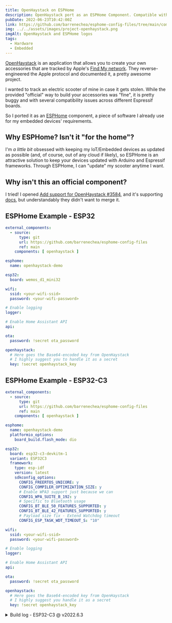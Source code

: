 ```yaml
---
title: OpenHaystack on ESPHome
description: OpenHaystack port as an ESPHome Component. Compatible with all BLE-enabled devices from Espressif.
pubDate: 2022-06-23T10:42:00Z
link: https://github.com/barrenechea/esphome-config-files/tree/main/components/openhaystack
img: ../../assets/images/project-openhaystack.png
imgAlt: OpenHaystack and ESPHome logos
tags:
  - Hardware
  - Embedded
---
```


[OpenHaystack](https://github.com/seemoo-lab/openhaystack) is an application that allows you to create your own accessories that are tracked by Apple's [Find My network](https://developer.apple.com/find-my/). They reverse-engineered the Apple protocol and documented it, a pretty awesome project.

I wanted to track an electric scooter of mine in case it gets stolen. While the provided "official" way to build your accessories was "fine", it is pretty buggy and with several compatibility issues across different Espressif boards.

So I ported it as an [ESPHome](https://esphome.io/) component, a piece of software I already use for my embedded devices' requirements.


## Why ESPHome? Isn't it "for the home"?
I'm _a little bit_ obsessed with keeping my IoT/Embedded devices as updated as possible (and, of course, out of any cloud if likely), so ESPHome is an attractive solution to keep
your devices updated with Arduino and Espressif frameworks. Through ESPHome, I can "update" my scooter anytime I want.

## Why isn't this an official component?

I tried! I opened [Add support for OpenHaystack #3584](https://github.com/esphome/esphome/pull/3584), and it's supporting [docs](https://deploy-preview-2146--esphome.netlify.app/components/openhaystack.html), but understandably they didn't want to merge it.

## ESPHome Example - ESP32
```yaml
external_components:
  - source:
      type: git
      url: https://github.com/barrenechea/esphome-config-files
      ref: main
    components: [ openhaystack ]

esphome:
  name: openhaystack-demo

esp32:
  board: wemos_d1_mini32

wifi:
  ssid: <your-wifi-ssid>
  password: <your-wifi-password>

# Enable logging
logger:

# Enable Home Assistant API
api:

ota:
  password: !secret ota_password

openhaystack:
  # Here goes the Base64-encoded key from OpenHaystack
  # I highly suggest you to handle it as a secret
  key: !secret openhaystack_key
```


## ESPHome Example - ESP32-C3
```yaml
external_components:
  - source:
      type: git
      url: https://github.com/barrenechea/esphome-config-files
      ref: main
    components: [ openhaystack ]

esphome:
  name: openhaystack-demo
  platformio_options:
    board_build.flash_mode: dio

esp32:
  board: esp32-c3-devkitm-1
  variant: ESP32C3
  framework:
    type: esp-idf
    version: latest
    sdkconfig_options:
      CONFIG_FREERTOS_UNICORE: y
      CONFIG_COMPILER_OPTIMIZATION_SIZE: y
      # Enable WPA3 support just because we can
      CONFIG_WPA_SUITE_B_192: y
      # Specific to Bluetooth usage
      CONFIG_BT_BLE_50_FEATURES_SUPPORTED: y
      CONFIG_BT_BLE_42_FEATURES_SUPPORTED: y
      # Payload size fix - Extend Watchdog timeout
      CONFIG_ESP_TASK_WDT_TIMEOUT_S: "10"

wifi:
  ssid: <your-wifi-ssid>
  password: <your-wifi-password>

# Enable logging
logger:

# Enable Home Assistant API
api:

ota:
  password: !secret ota_password

openhaystack:
  # Here goes the Base64-encoded key from OpenHaystack
  # I highly suggest you handle it as a secret
  key: !secret openhaystack_key
```

<details>
  <summary>Build log - ESP32-C3 @ v2022.6.3</summary>
  ```bash
  INFO Reading configuration /config/esp32-c3-12f.yaml...
  INFO Generating C++ source...
  INFO Compiling app...
  Processing esp32-c3-12f (board: esp32-c3-devkitm-1; framework: espidf; platform: platformio/espressif32 @ 3.5.0)
  --------------------------------------------------------------------------------
  HARDWARE: ESP32C3 160MHz, 320KB RAM, 4MB Flash
  - framework-espidf 3.40302.0 (4.3.2) 
  - tool-cmake 3.16.4 
  - tool-ninja 1.7.1 
  - toolchain-riscv32-esp 8.4.0+2021r2-patch2 
  - toolchain-xtensa-esp32s2 8.4.0+2021r2-patch2
  Reading CMake configuration...
  Generating assembly for certificate bundle...
  LDF: Library Dependency Finder -> https://bit.ly/configure-pio-ldf
  No dependencies
  Compiling .pioenvs/esp32-c3-12f/src/esphome/components/api/api_connection.o
  Compiling .pioenvs/esp32-c3-12f/src/esphome/components/api/api_frame_helper.o
  Compiling .pioenvs/esp32-c3-12f/src/esphome/components/api/api_pb2.o
  Compiling .pioenvs/esp32-c3-12f/src/esphome/components/api/api_pb2_service.o
  Compiling .pioenvs/esp32-c3-12f/src/esphome/components/api/api_server.o
  Compiling .pioenvs/esp32-c3-12f/src/esphome/components/api/list_entities.o
  Compiling .pioenvs/esp32-c3-12f/src/esphome/components/api/proto.o
  Compiling .pioenvs/esp32-c3-12f/src/esphome/components/api/subscribe_state.o
  Compiling .pioenvs/esp32-c3-12f/src/esphome/components/api/user_services.o
  Compiling .pioenvs/esp32-c3-12f/src/esphome/components/esp32/core.o
  Compiling .pioenvs/esp32-c3-12f/src/esphome/components/esp32/gpio_arduino.o
  Compiling .pioenvs/esp32-c3-12f/src/esphome/components/esp32/gpio_idf.o
  Compiling .pioenvs/esp32-c3-12f/src/esphome/components/esp32/preferences.o
  Compiling .pioenvs/esp32-c3-12f/src/esphome/components/logger/logger.o
  Compiling .pioenvs/esp32-c3-12f/src/esphome/components/md5/md5.o
  Compiling .pioenvs/esp32-c3-12f/src/esphome/components/mdns/mdns_component.o
  Compiling .pioenvs/esp32-c3-12f/src/esphome/components/mdns/mdns_esp32_arduino.o
  Compiling .pioenvs/esp32-c3-12f/src/esphome/components/mdns/mdns_esp8266.o
  Compiling .pioenvs/esp32-c3-12f/src/esphome/components/mdns/mdns_esp_idf.o
  Compiling .pioenvs/esp32-c3-12f/src/esphome/components/network/util.o
  Compiling .pioenvs/esp32-c3-12f/src/esphome/components/openhaystack/openhaystack.o
  Compiling .pioenvs/esp32-c3-12f/src/esphome/components/ota/ota_backend_arduino_esp32.o
  Compiling .pioenvs/esp32-c3-12f/src/esphome/components/ota/ota_backend_arduino_esp8266.o
  Compiling .pioenvs/esp32-c3-12f/src/esphome/components/ota/ota_backend_esp_idf.o
  Compiling .pioenvs/esp32-c3-12f/src/esphome/components/ota/ota_component.o
  In file included from src/esphome/components/openhaystack/openhaystack.cpp:9:
  src/esphome/components/openhaystack/openhaystack.cpp: In static member function 'static void esphome::openhaystack::OpenHaystack::ble_setup()':
  /config/.esphome/platformio/packages/framework-espidf/components/bt/include/esp32c3/include/esp_bt.h:182:1: warning: missing initializer for member 'esp_bt_controller_config_t::coex_param_en' [-Wmissing-field-initializers]
  };
  ^
  src/esphome/components/openhaystack/openhaystack.cpp:114:40: note: in expansion of macro 'BT_CONTROLLER_INIT_CONFIG_DEFAULT'
        esp_bt_controller_config_t cfg = BT_CONTROLLER_INIT_CONFIG_DEFAULT();
                                          ^~~~~~~~~~~~~~~~~~~~~~~~~~~~~~~~~
  /config/.esphome/platformio/packages/framework-espidf/components/bt/include/esp32c3/include/esp_bt.h:182:1: warning: missing initializer for member 'esp_bt_controller_config_t::coex_use_hooks' [-Wmissing-field-initializers]
  };
  ^
  src/esphome/components/openhaystack/openhaystack.cpp:114:40: note: in expansion of macro 'BT_CONTROLLER_INIT_CONFIG_DEFAULT'
        esp_bt_controller_config_t cfg = BT_CONTROLLER_INIT_CONFIG_DEFAULT();
                                          ^~~~~~~~~~~~~~~~~~~~~~~~~~~~~~~~~
  Compiling .pioenvs/esp32-c3-12f/src/esphome/components/socket/bsd_sockets_impl.o
  Compiling .pioenvs/esp32-c3-12f/src/esphome/components/socket/lwip_raw_tcp_impl.o
  Compiling .pioenvs/esp32-c3-12f/src/esphome/components/socket/socket.o
  Compiling .pioenvs/esp32-c3-12f/src/esphome/components/wifi/wifi_component.o
  Compiling .pioenvs/esp32-c3-12f/src/esphome/components/wifi/wifi_component_esp32_arduino.o
  Compiling .pioenvs/esp32-c3-12f/src/esphome/components/wifi/wifi_component_esp8266.o
  Compiling .pioenvs/esp32-c3-12f/src/esphome/components/wifi/wifi_component_esp_idf.o
  Compiling .pioenvs/esp32-c3-12f/src/esphome/core/application.o
  Compiling .pioenvs/esp32-c3-12f/src/esphome/core/color.o
  Compiling .pioenvs/esp32-c3-12f/src/esphome/core/component.o
  Compiling .pioenvs/esp32-c3-12f/src/esphome/core/component_iterator.o
  Compiling .pioenvs/esp32-c3-12f/src/esphome/core/controller.o
  Compiling .pioenvs/esp32-c3-12f/src/esphome/core/entity_base.o
  Compiling .pioenvs/esp32-c3-12f/src/esphome/core/helpers.o
  Compiling .pioenvs/esp32-c3-12f/src/esphome/core/log.o
  Compiling .pioenvs/esp32-c3-12f/src/esphome/core/scheduler.o
  Compiling .pioenvs/esp32-c3-12f/src/esphome/core/util.o
  Compiling .pioenvs/esp32-c3-12f/src/main.o
  Generating LD script .pioenvs/esp32-c3-12f/esp32c3_out.ld
  Generating partitions .pioenvs/esp32-c3-12f/partitions.bin
  Compiling .pioenvs/esp32-c3-12f/app_trace/app_trace.o
  Compiling .pioenvs/esp32-c3-12f/app_trace/app_trace_util.o
  Compiling .pioenvs/esp32-c3-12f/app_trace/host_file_io.o
  Compiling .pioenvs/esp32-c3-12f/app_trace/gcov/gcov_rtio.o
  Compiling .pioenvs/esp32-c3-12f/app_update/esp_ota_ops.o
  Compiling .pioenvs/esp32-c3-12f/app_update/esp_app_desc.o
  Archiving .pioenvs/esp32-c3-12f/esp-idf/app_trace/libapp_trace.a
  Compiling .pioenvs/esp32-c3-12f/asio/asio/asio/src/asio.o
  Archiving .pioenvs/esp32-c3-12f/esp-idf/app_update/libapp_update.a
  Compiling .pioenvs/esp32-c3-12f/bootloader_support/src/bootloader_common.o
  Compiling .pioenvs/esp32-c3-12f/bootloader_support/src/bootloader_common_loader.o
  Compiling .pioenvs/esp32-c3-12f/bootloader_support/src/bootloader_clock_init.o
  Compiling .pioenvs/esp32-c3-12f/bootloader_support/src/bootloader_flash.o
  Compiling .pioenvs/esp32-c3-12f/bootloader_support/src/bootloader_mem.o
  Compiling .pioenvs/esp32-c3-12f/bootloader_support/src/bootloader_random.o
  Compiling .pioenvs/esp32-c3-12f/bootloader_support/src/bootloader_random_esp32c3.o
  Compiling .pioenvs/esp32-c3-12f/bootloader_support/src/bootloader_utility.o
  Compiling .pioenvs/esp32-c3-12f/bootloader_support/src/esp_image_format.o
  Compiling .pioenvs/esp32-c3-12f/bootloader_support/src/flash_encrypt.o
  Compiling .pioenvs/esp32-c3-12f/bootloader_support/src/secure_boot.o
  Compiling .pioenvs/esp32-c3-12f/bootloader_support/src/flash_partitions.o
  Compiling .pioenvs/esp32-c3-12f/bootloader_support/src/flash_qio_mode.o
  Compiling .pioenvs/esp32-c3-12f/bootloader_support/src/bootloader_flash_config_esp32c3.o
  Compiling .pioenvs/esp32-c3-12f/bootloader_support/src/bootloader_efuse_esp32c3.o
  Compiling .pioenvs/esp32-c3-12f/bootloader_support/src/idf/bootloader_sha.o
  Compiling .pioenvs/esp32-c3-12f/bt/controller/esp32c3/bt.o
  Compiling .pioenvs/esp32-c3-12f/bt/common/btc/core/btc_alarm.o
  Archiving .pioenvs/esp32-c3-12f/esp-idf/bootloader_support/libbootloader_support.a
  Compiling .pioenvs/esp32-c3-12f/bt/common/api/esp_blufi_api.o
  Archiving .pioenvs/esp32-c3-12f/esp-idf/asio/libasio.a
  Compiling .pioenvs/esp32-c3-12f/bt/common/btc/core/btc_manage.o
  Compiling .pioenvs/esp32-c3-12f/bt/common/btc/core/btc_task.o
  Compiling .pioenvs/esp32-c3-12f/bt/common/btc/profile/esp/blufi/blufi_prf.o
  Compiling .pioenvs/esp32-c3-12f/bt/common/btc/profile/esp/blufi/blufi_protocol.o
  Compiling .pioenvs/esp32-c3-12f/bt/common/osi/alarm.o
  Compiling .pioenvs/esp32-c3-12f/bt/common/osi/allocator.o
  Compiling .pioenvs/esp32-c3-12f/bt/common/osi/buffer.o
  Compiling .pioenvs/esp32-c3-12f/bt/common/osi/config.o
  Compiling .pioenvs/esp32-c3-12f/bt/common/osi/fixed_queue.o
  Compiling .pioenvs/esp32-c3-12f/bt/common/osi/future.o
  Compiling .pioenvs/esp32-c3-12f/bt/common/osi/hash_functions.o
  Compiling .pioenvs/esp32-c3-12f/bt/common/osi/hash_map.o
  Compiling .pioenvs/esp32-c3-12f/bt/common/osi/list.o
  Compiling .pioenvs/esp32-c3-12f/bt/common/osi/mutex.o
  Compiling .pioenvs/esp32-c3-12f/bt/common/osi/thread.o
  Compiling .pioenvs/esp32-c3-12f/bt/common/osi/osi.o
  Compiling .pioenvs/esp32-c3-12f/bt/common/osi/semaphore.o
  Compiling .pioenvs/esp32-c3-12f/bt/host/bluedroid/api/esp_a2dp_api.o
  Compiling .pioenvs/esp32-c3-12f/bt/host/bluedroid/api/esp_avrc_api.o
  Compiling .pioenvs/esp32-c3-12f/bt/host/bluedroid/api/esp_bt_device.o
  Compiling .pioenvs/esp32-c3-12f/bt/host/bluedroid/api/esp_bt_main.o
  Compiling .pioenvs/esp32-c3-12f/bt/host/bluedroid/api/esp_gap_ble_api.o
  Compiling .pioenvs/esp32-c3-12f/bt/host/bluedroid/api/esp_gap_bt_api.o
  Compiling .pioenvs/esp32-c3-12f/bt/host/bluedroid/api/esp_gatt_common_api.o
  Compiling .pioenvs/esp32-c3-12f/bt/host/bluedroid/api/esp_gattc_api.o
  Compiling .pioenvs/esp32-c3-12f/bt/host/bluedroid/api/esp_gatts_api.o
  Compiling .pioenvs/esp32-c3-12f/bt/host/bluedroid/api/esp_hf_ag_api.o
  Compiling .pioenvs/esp32-c3-12f/bt/host/bluedroid/api/esp_hf_client_api.o
  Compiling .pioenvs/esp32-c3-12f/bt/host/bluedroid/api/esp_spp_api.o
  Compiling .pioenvs/esp32-c3-12f/bt/host/bluedroid/bta/ar/bta_ar.o
  Compiling .pioenvs/esp32-c3-12f/bt/host/bluedroid/bta/av/bta_av_aact.o
  Compiling .pioenvs/esp32-c3-12f/bt/host/bluedroid/bta/av/bta_av_act.o
  Compiling .pioenvs/esp32-c3-12f/bt/host/bluedroid/bta/av/bta_av_api.o
  Compiling .pioenvs/esp32-c3-12f/bt/host/bluedroid/bta/av/bta_av_cfg.o
  Compiling .pioenvs/esp32-c3-12f/bt/host/bluedroid/bta/av/bta_av_ci.o
  Compiling .pioenvs/esp32-c3-12f/bt/host/bluedroid/bta/av/bta_av_main.o
  Compiling .pioenvs/esp32-c3-12f/bt/host/bluedroid/bta/av/bta_av_sbc.o
  Compiling .pioenvs/esp32-c3-12f/bt/host/bluedroid/bta/av/bta_av_ssm.o
  Compiling .pioenvs/esp32-c3-12f/bt/host/bluedroid/bta/dm/bta_dm_act.o
  Compiling .pioenvs/esp32-c3-12f/bt/host/bluedroid/bta/dm/bta_dm_api.o
  Compiling .pioenvs/esp32-c3-12f/bt/host/bluedroid/bta/dm/bta_dm_cfg.o
  Compiling .pioenvs/esp32-c3-12f/bt/host/bluedroid/bta/dm/bta_dm_ci.o
  Compiling .pioenvs/esp32-c3-12f/bt/host/bluedroid/bta/dm/bta_dm_co.o
  Compiling .pioenvs/esp32-c3-12f/bt/host/bluedroid/bta/dm/bta_dm_main.o
  Compiling .pioenvs/esp32-c3-12f/bt/host/bluedroid/bta/dm/bta_dm_pm.o
  Compiling .pioenvs/esp32-c3-12f/bt/host/bluedroid/bta/dm/bta_dm_sco.o
  Compiling .pioenvs/esp32-c3-12f/bt/host/bluedroid/bta/dm/bta_dm_qos.o
  Compiling .pioenvs/esp32-c3-12f/bt/host/bluedroid/bta/gatt/bta_gatt_common.o
  Compiling .pioenvs/esp32-c3-12f/bt/host/bluedroid/bta/gatt/bta_gattc_act.o
  Compiling .pioenvs/esp32-c3-12f/bt/host/bluedroid/bta/gatt/bta_gattc_api.o
  Compiling .pioenvs/esp32-c3-12f/bt/host/bluedroid/bta/gatt/bta_gattc_cache.o
  Compiling .pioenvs/esp32-c3-12f/bt/host/bluedroid/bta/gatt/bta_gattc_ci.o
  Compiling .pioenvs/esp32-c3-12f/bt/host/bluedroid/bta/gatt/bta_gattc_co.o
  Compiling .pioenvs/esp32-c3-12f/bt/host/bluedroid/bta/gatt/bta_gattc_main.o
  Compiling .pioenvs/esp32-c3-12f/bt/host/bluedroid/bta/gatt/bta_gattc_utils.o
  Compiling .pioenvs/esp32-c3-12f/bt/host/bluedroid/bta/gatt/bta_gatts_act.o
  Compiling .pioenvs/esp32-c3-12f/bt/host/bluedroid/bta/gatt/bta_gatts_api.o
  Compiling .pioenvs/esp32-c3-12f/bt/host/bluedroid/bta/gatt/bta_gatts_co.o
  Compiling .pioenvs/esp32-c3-12f/bt/host/bluedroid/bta/gatt/bta_gatts_main.o
  Compiling .pioenvs/esp32-c3-12f/bt/host/bluedroid/bta/gatt/bta_gatts_utils.o
  Compiling .pioenvs/esp32-c3-12f/bt/host/bluedroid/bta/hh/bta_hh_act.o
  Compiling .pioenvs/esp32-c3-12f/bt/host/bluedroid/bta/hh/bta_hh_api.o
  Compiling .pioenvs/esp32-c3-12f/bt/host/bluedroid/bta/hh/bta_hh_cfg.o
  Compiling .pioenvs/esp32-c3-12f/bt/host/bluedroid/bta/hh/bta_hh_le.o
  Compiling .pioenvs/esp32-c3-12f/bt/host/bluedroid/bta/hh/bta_hh_main.o
  Compiling .pioenvs/esp32-c3-12f/bt/host/bluedroid/bta/hh/bta_hh_utils.o
  Compiling .pioenvs/esp32-c3-12f/bt/host/bluedroid/bta/jv/bta_jv_act.o
  Compiling .pioenvs/esp32-c3-12f/bt/host/bluedroid/bta/jv/bta_jv_api.o
  Compiling .pioenvs/esp32-c3-12f/bt/host/bluedroid/bta/jv/bta_jv_cfg.o
  Compiling .pioenvs/esp32-c3-12f/bt/host/bluedroid/bta/jv/bta_jv_main.o
  Compiling .pioenvs/esp32-c3-12f/bt/host/bluedroid/bta/hf_ag/bta_ag_act.o
  Compiling .pioenvs/esp32-c3-12f/bt/host/bluedroid/bta/hf_ag/bta_ag_api.o
  Compiling .pioenvs/esp32-c3-12f/bt/host/bluedroid/bta/hf_ag/bta_ag_at.o
  Compiling .pioenvs/esp32-c3-12f/bt/host/bluedroid/bta/hf_ag/bta_ag_cfg.o
  Compiling .pioenvs/esp32-c3-12f/bt/host/bluedroid/bta/hf_ag/bta_ag_cmd.o
  Compiling .pioenvs/esp32-c3-12f/bt/host/bluedroid/bta/hf_ag/bta_ag_main.o
  Compiling .pioenvs/esp32-c3-12f/bt/host/bluedroid/bta/hf_ag/bta_ag_rfc.o
  Compiling .pioenvs/esp32-c3-12f/bt/host/bluedroid/bta/hf_ag/bta_ag_sco.o
  Compiling .pioenvs/esp32-c3-12f/bt/host/bluedroid/bta/hf_ag/bta_ag_sdp.o
  Compiling .pioenvs/esp32-c3-12f/bt/host/bluedroid/bta/hf_client/bta_hf_client_act.o
  Compiling .pioenvs/esp32-c3-12f/bt/host/bluedroid/bta/hf_client/bta_hf_client_api.o
  Compiling .pioenvs/esp32-c3-12f/bt/host/bluedroid/bta/hf_client/bta_hf_client_at.o
  Compiling .pioenvs/esp32-c3-12f/bt/host/bluedroid/bta/hf_client/bta_hf_client_cmd.o
  Compiling .pioenvs/esp32-c3-12f/bt/host/bluedroid/bta/hf_client/bta_hf_client_main.o
  Compiling .pioenvs/esp32-c3-12f/bt/host/bluedroid/bta/hf_client/bta_hf_client_rfc.o
  Compiling .pioenvs/esp32-c3-12f/bt/host/bluedroid/bta/hf_client/bta_hf_client_sco.o
  Compiling .pioenvs/esp32-c3-12f/bt/host/bluedroid/bta/hf_client/bta_hf_client_sdp.o
  Compiling .pioenvs/esp32-c3-12f/bt/host/bluedroid/bta/sdp/bta_sdp.o
  Compiling .pioenvs/esp32-c3-12f/bt/host/bluedroid/bta/sdp/bta_sdp_act.o
  Compiling .pioenvs/esp32-c3-12f/bt/host/bluedroid/bta/sdp/bta_sdp_api.o
  Compiling .pioenvs/esp32-c3-12f/bt/host/bluedroid/bta/sdp/bta_sdp_cfg.o
  Compiling .pioenvs/esp32-c3-12f/bt/host/bluedroid/bta/sys/bta_sys_conn.o
  Compiling .pioenvs/esp32-c3-12f/bt/host/bluedroid/bta/sys/bta_sys_main.o
  Compiling .pioenvs/esp32-c3-12f/bt/host/bluedroid/bta/sys/utl.o
  Compiling .pioenvs/esp32-c3-12f/bt/host/bluedroid/btc/core/btc_ble_storage.o
  Compiling .pioenvs/esp32-c3-12f/bt/host/bluedroid/btc/core/btc_config.o
  Compiling .pioenvs/esp32-c3-12f/bt/host/bluedroid/btc/core/btc_dev.o
  Compiling .pioenvs/esp32-c3-12f/bt/host/bluedroid/btc/core/btc_dm.o
  Compiling .pioenvs/esp32-c3-12f/bt/host/bluedroid/btc/core/btc_main.o
  Compiling .pioenvs/esp32-c3-12f/bt/host/bluedroid/btc/core/btc_profile_queue.o
  Compiling .pioenvs/esp32-c3-12f/bt/host/bluedroid/btc/core/btc_sec.o
  Compiling .pioenvs/esp32-c3-12f/bt/host/bluedroid/btc/core/btc_sm.o
  Compiling .pioenvs/esp32-c3-12f/bt/host/bluedroid/btc/core/btc_storage.o
  Compiling .pioenvs/esp32-c3-12f/bt/host/bluedroid/btc/core/btc_util.o
  Compiling .pioenvs/esp32-c3-12f/bt/host/bluedroid/btc/profile/std/a2dp/bta_av_co.o
  Compiling .pioenvs/esp32-c3-12f/bt/host/bluedroid/btc/profile/std/a2dp/btc_a2dp.o
  Compiling .pioenvs/esp32-c3-12f/bt/host/bluedroid/btc/profile/std/a2dp/btc_a2dp_control.o
  Compiling .pioenvs/esp32-c3-12f/bt/host/bluedroid/btc/profile/std/a2dp/btc_a2dp_sink.o
  Compiling .pioenvs/esp32-c3-12f/bt/host/bluedroid/btc/profile/std/a2dp/btc_a2dp_source.o
  Compiling .pioenvs/esp32-c3-12f/bt/host/bluedroid/btc/profile/std/a2dp/btc_av.o
  Compiling .pioenvs/esp32-c3-12f/bt/host/bluedroid/btc/profile/std/avrc/btc_avrc.o
  Compiling .pioenvs/esp32-c3-12f/bt/host/bluedroid/btc/profile/std/avrc/bta_avrc_co.o
  Compiling .pioenvs/esp32-c3-12f/bt/host/bluedroid/btc/profile/std/hf_ag/bta_ag_co.o
  Compiling .pioenvs/esp32-c3-12f/bt/host/bluedroid/btc/profile/std/hf_ag/btc_hf_ag.o
  Compiling .pioenvs/esp32-c3-12f/bt/host/bluedroid/btc/profile/std/hf_client/btc_hf_client.o
  Compiling .pioenvs/esp32-c3-12f/bt/host/bluedroid/btc/profile/std/hf_client/bta_hf_client_co.o
  Compiling .pioenvs/esp32-c3-12f/bt/host/bluedroid/btc/profile/std/hid/hidh_api.o
  Compiling .pioenvs/esp32-c3-12f/bt/host/bluedroid/btc/profile/std/hid/hidh_conn.o
  Compiling .pioenvs/esp32-c3-12f/bt/host/bluedroid/btc/profile/std/gap/btc_gap_ble.o
  Compiling .pioenvs/esp32-c3-12f/bt/host/bluedroid/btc/profile/std/gap/btc_gap_bt.o
  Compiling .pioenvs/esp32-c3-12f/bt/host/bluedroid/btc/profile/std/gap/bta_gap_bt_co.o
  Compiling .pioenvs/esp32-c3-12f/bt/host/bluedroid/btc/profile/std/gatt/btc_gatt_common.o
  Compiling .pioenvs/esp32-c3-12f/bt/host/bluedroid/btc/profile/std/gatt/btc_gatt_util.o
  Compiling .pioenvs/esp32-c3-12f/bt/host/bluedroid/btc/profile/std/gatt/btc_gattc.o
  Compiling .pioenvs/esp32-c3-12f/bt/host/bluedroid/btc/profile/std/gatt/btc_gatts.o
  Compiling .pioenvs/esp32-c3-12f/bt/host/bluedroid/btc/profile/std/spp/btc_spp.o
  Compiling .pioenvs/esp32-c3-12f/bt/host/bluedroid/device/bdaddr.o
  Compiling .pioenvs/esp32-c3-12f/bt/host/bluedroid/device/controller.o
  Compiling .pioenvs/esp32-c3-12f/bt/host/bluedroid/device/interop.o
  Compiling .pioenvs/esp32-c3-12f/bt/host/bluedroid/external/sbc/decoder/srce/alloc.o
  Compiling .pioenvs/esp32-c3-12f/bt/host/bluedroid/external/sbc/decoder/srce/bitalloc-sbc.o
  Compiling .pioenvs/esp32-c3-12f/bt/host/bluedroid/external/sbc/decoder/srce/bitalloc.o
  Compiling .pioenvs/esp32-c3-12f/bt/host/bluedroid/external/sbc/decoder/srce/bitstream-decode.o
  Compiling .pioenvs/esp32-c3-12f/bt/host/bluedroid/external/sbc/decoder/srce/decoder-oina.o
  Compiling .pioenvs/esp32-c3-12f/bt/host/bluedroid/external/sbc/decoder/srce/decoder-private.o
  Compiling .pioenvs/esp32-c3-12f/bt/host/bluedroid/external/sbc/decoder/srce/decoder-sbc.o
  Compiling .pioenvs/esp32-c3-12f/bt/host/bluedroid/external/sbc/decoder/srce/dequant.o
  Compiling .pioenvs/esp32-c3-12f/bt/host/bluedroid/external/sbc/decoder/srce/framing-sbc.o
  Compiling .pioenvs/esp32-c3-12f/bt/host/bluedroid/external/sbc/decoder/srce/framing.o
  Compiling .pioenvs/esp32-c3-12f/bt/host/bluedroid/external/sbc/decoder/srce/oi_codec_version.o
  Compiling .pioenvs/esp32-c3-12f/bt/host/bluedroid/external/sbc/decoder/srce/synthesis-8-generated.o
  Compiling .pioenvs/esp32-c3-12f/bt/host/bluedroid/external/sbc/decoder/srce/synthesis-dct8.o
  Compiling .pioenvs/esp32-c3-12f/bt/host/bluedroid/external/sbc/decoder/srce/synthesis-sbc.o
  Compiling .pioenvs/esp32-c3-12f/bt/host/bluedroid/external/sbc/encoder/srce/sbc_analysis.o
  Compiling .pioenvs/esp32-c3-12f/bt/host/bluedroid/external/sbc/encoder/srce/sbc_dct.o
  Compiling .pioenvs/esp32-c3-12f/bt/host/bluedroid/external/sbc/encoder/srce/sbc_dct_coeffs.o
  Compiling .pioenvs/esp32-c3-12f/bt/host/bluedroid/external/sbc/encoder/srce/sbc_enc_bit_alloc_mono.o
  Compiling .pioenvs/esp32-c3-12f/bt/host/bluedroid/external/sbc/encoder/srce/sbc_enc_bit_alloc_ste.o
  Compiling .pioenvs/esp32-c3-12f/bt/host/bluedroid/external/sbc/encoder/srce/sbc_enc_coeffs.o
  Compiling .pioenvs/esp32-c3-12f/bt/host/bluedroid/external/sbc/encoder/srce/sbc_encoder.o
  Compiling .pioenvs/esp32-c3-12f/bt/host/bluedroid/external/sbc/encoder/srce/sbc_packing.o
  Compiling .pioenvs/esp32-c3-12f/bt/host/bluedroid/external/sbc/plc/sbc_plc.o
  Compiling .pioenvs/esp32-c3-12f/bt/host/bluedroid/hci/hci_audio.o
  Compiling .pioenvs/esp32-c3-12f/bt/host/bluedroid/hci/hci_hal_h4.o
  Compiling .pioenvs/esp32-c3-12f/bt/host/bluedroid/hci/hci_layer.o
  Compiling .pioenvs/esp32-c3-12f/bt/host/bluedroid/hci/hci_packet_factory.o
  Compiling .pioenvs/esp32-c3-12f/bt/host/bluedroid/hci/hci_packet_parser.o
  Compiling .pioenvs/esp32-c3-12f/bt/host/bluedroid/hci/packet_fragmenter.o
  Compiling .pioenvs/esp32-c3-12f/bt/host/bluedroid/main/bte_init.o
  Compiling .pioenvs/esp32-c3-12f/bt/host/bluedroid/main/bte_main.o
  Compiling .pioenvs/esp32-c3-12f/bt/host/bluedroid/stack/a2dp/a2d_api.o
  Compiling .pioenvs/esp32-c3-12f/bt/host/bluedroid/stack/a2dp/a2d_sbc.o
  Compiling .pioenvs/esp32-c3-12f/bt/host/bluedroid/stack/avct/avct_api.o
  Compiling .pioenvs/esp32-c3-12f/bt/host/bluedroid/stack/avct/avct_ccb.o
  Compiling .pioenvs/esp32-c3-12f/bt/host/bluedroid/stack/avct/avct_l2c.o
  Compiling .pioenvs/esp32-c3-12f/bt/host/bluedroid/stack/avct/avct_lcb.o
  Compiling .pioenvs/esp32-c3-12f/bt/host/bluedroid/stack/avct/avct_lcb_act.o
  Compiling .pioenvs/esp32-c3-12f/bt/host/bluedroid/stack/avdt/avdt_ad.o
  Compiling .pioenvs/esp32-c3-12f/bt/host/bluedroid/stack/avdt/avdt_api.o
  Compiling .pioenvs/esp32-c3-12f/bt/host/bluedroid/stack/avdt/avdt_ccb.o
  Compiling .pioenvs/esp32-c3-12f/bt/host/bluedroid/stack/avdt/avdt_ccb_act.o
  Compiling .pioenvs/esp32-c3-12f/bt/host/bluedroid/stack/avdt/avdt_l2c.o
  Compiling .pioenvs/esp32-c3-12f/bt/host/bluedroid/stack/avdt/avdt_msg.o
  Compiling .pioenvs/esp32-c3-12f/bt/host/bluedroid/stack/avdt/avdt_scb.o
  Compiling .pioenvs/esp32-c3-12f/bt/host/bluedroid/stack/avdt/avdt_scb_act.o
  Compiling .pioenvs/esp32-c3-12f/bt/host/bluedroid/stack/avrc/avrc_api.o
  Compiling .pioenvs/esp32-c3-12f/bt/host/bluedroid/stack/avrc/avrc_bld_ct.o
  Compiling .pioenvs/esp32-c3-12f/bt/host/bluedroid/stack/avrc/avrc_bld_tg.o
  Compiling .pioenvs/esp32-c3-12f/bt/host/bluedroid/stack/avrc/avrc_opt.o
  Compiling .pioenvs/esp32-c3-12f/bt/host/bluedroid/stack/avrc/avrc_pars_ct.o
  Compiling .pioenvs/esp32-c3-12f/bt/host/bluedroid/stack/avrc/avrc_pars_tg.o
  Compiling .pioenvs/esp32-c3-12f/bt/host/bluedroid/stack/avrc/avrc_sdp.o
  Compiling .pioenvs/esp32-c3-12f/bt/host/bluedroid/stack/avrc/avrc_utils.o
  Compiling .pioenvs/esp32-c3-12f/bt/host/bluedroid/stack/btm/btm_acl.o
  Compiling .pioenvs/esp32-c3-12f/bt/host/bluedroid/stack/btm/btm_ble.o
  Compiling .pioenvs/esp32-c3-12f/bt/host/bluedroid/stack/btm/btm_ble_addr.o
  Compiling .pioenvs/esp32-c3-12f/bt/host/bluedroid/stack/btm/btm_ble_adv_filter.o
  Compiling .pioenvs/esp32-c3-12f/bt/host/bluedroid/stack/btm/btm_ble_batchscan.o
  Compiling .pioenvs/esp32-c3-12f/bt/host/bluedroid/stack/btm/btm_ble_bgconn.o
  Compiling .pioenvs/esp32-c3-12f/bt/host/bluedroid/stack/btm/btm_ble_cont_energy.o
  Compiling .pioenvs/esp32-c3-12f/bt/host/bluedroid/stack/btm/btm_ble_gap.o
  Compiling .pioenvs/esp32-c3-12f/bt/host/bluedroid/stack/btm/btm_ble_5_gap.o
  Compiling .pioenvs/esp32-c3-12f/bt/host/bluedroid/stack/btm/btm_ble_multi_adv.o
  Compiling .pioenvs/esp32-c3-12f/bt/host/bluedroid/stack/btm/btm_ble_privacy.o
  Compiling .pioenvs/esp32-c3-12f/bt/host/bluedroid/stack/btm/btm_dev.o
  Compiling .pioenvs/esp32-c3-12f/bt/host/bluedroid/stack/btm/btm_devctl.o
  Compiling .pioenvs/esp32-c3-12f/bt/host/bluedroid/stack/btm/btm_inq.o
  Compiling .pioenvs/esp32-c3-12f/bt/host/bluedroid/stack/btm/btm_main.o
  Compiling .pioenvs/esp32-c3-12f/bt/host/bluedroid/stack/btm/btm_pm.o
  Compiling .pioenvs/esp32-c3-12f/bt/host/bluedroid/stack/btm/btm_sco.o
  Compiling .pioenvs/esp32-c3-12f/bt/host/bluedroid/stack/btm/btm_sec.o
  Compiling .pioenvs/esp32-c3-12f/bt/host/bluedroid/stack/btu/btu_hcif.o
  Compiling .pioenvs/esp32-c3-12f/bt/host/bluedroid/stack/btu/btu_init.o
  Compiling .pioenvs/esp32-c3-12f/bt/host/bluedroid/stack/btu/btu_task.o
  Compiling .pioenvs/esp32-c3-12f/bt/host/bluedroid/stack/gap/gap_api.o
  Compiling .pioenvs/esp32-c3-12f/bt/host/bluedroid/stack/gap/gap_ble.o
  Compiling .pioenvs/esp32-c3-12f/bt/host/bluedroid/stack/gap/gap_conn.o
  Compiling .pioenvs/esp32-c3-12f/bt/host/bluedroid/stack/gap/gap_utils.o
  Compiling .pioenvs/esp32-c3-12f/bt/host/bluedroid/stack/gatt/att_protocol.o
  Compiling .pioenvs/esp32-c3-12f/bt/host/bluedroid/stack/gatt/gatt_api.o
  Compiling .pioenvs/esp32-c3-12f/bt/host/bluedroid/stack/gatt/gatt_attr.o
  Compiling .pioenvs/esp32-c3-12f/bt/host/bluedroid/stack/gatt/gatt_auth.o
  Compiling .pioenvs/esp32-c3-12f/bt/host/bluedroid/stack/gatt/gatt_cl.o
  Compiling .pioenvs/esp32-c3-12f/bt/host/bluedroid/stack/gatt/gatt_db.o
  Compiling .pioenvs/esp32-c3-12f/bt/host/bluedroid/stack/gatt/gatt_main.o
  Compiling .pioenvs/esp32-c3-12f/bt/host/bluedroid/stack/gatt/gatt_sr.o
  Compiling .pioenvs/esp32-c3-12f/bt/host/bluedroid/stack/gatt/gatt_utils.o
  Compiling .pioenvs/esp32-c3-12f/bt/host/bluedroid/stack/hcic/hciblecmds.o
  Compiling .pioenvs/esp32-c3-12f/bt/host/bluedroid/stack/hcic/hcicmds.o
  Compiling .pioenvs/esp32-c3-12f/bt/host/bluedroid/stack/l2cap/l2c_api.o
  Compiling .pioenvs/esp32-c3-12f/bt/host/bluedroid/stack/l2cap/l2c_ble.o
  Compiling .pioenvs/esp32-c3-12f/bt/host/bluedroid/stack/l2cap/l2c_csm.o
  Compiling .pioenvs/esp32-c3-12f/bt/host/bluedroid/stack/l2cap/l2c_fcr.o
  Compiling .pioenvs/esp32-c3-12f/bt/host/bluedroid/stack/l2cap/l2c_link.o
  Compiling .pioenvs/esp32-c3-12f/bt/host/bluedroid/stack/l2cap/l2c_main.o
  Compiling .pioenvs/esp32-c3-12f/bt/host/bluedroid/stack/l2cap/l2c_ucd.o
  Compiling .pioenvs/esp32-c3-12f/bt/host/bluedroid/stack/l2cap/l2c_utils.o
  Compiling .pioenvs/esp32-c3-12f/bt/host/bluedroid/stack/l2cap/l2cap_client.o
  Compiling .pioenvs/esp32-c3-12f/bt/host/bluedroid/stack/rfcomm/port_api.o
  Compiling .pioenvs/esp32-c3-12f/bt/host/bluedroid/stack/rfcomm/port_rfc.o
  Compiling .pioenvs/esp32-c3-12f/bt/host/bluedroid/stack/rfcomm/port_utils.o
  Compiling .pioenvs/esp32-c3-12f/bt/host/bluedroid/stack/rfcomm/rfc_l2cap_if.o
  Compiling .pioenvs/esp32-c3-12f/bt/host/bluedroid/stack/rfcomm/rfc_mx_fsm.o
  Compiling .pioenvs/esp32-c3-12f/bt/host/bluedroid/stack/rfcomm/rfc_port_fsm.o
  Compiling .pioenvs/esp32-c3-12f/bt/host/bluedroid/stack/rfcomm/rfc_port_if.o
  Compiling .pioenvs/esp32-c3-12f/bt/host/bluedroid/stack/rfcomm/rfc_ts_frames.o
  Compiling .pioenvs/esp32-c3-12f/bt/host/bluedroid/stack/rfcomm/rfc_utils.o
  Compiling .pioenvs/esp32-c3-12f/bt/host/bluedroid/stack/sdp/sdp_api.o
  Compiling .pioenvs/esp32-c3-12f/bt/host/bluedroid/stack/sdp/sdp_db.o
  Compiling .pioenvs/esp32-c3-12f/bt/host/bluedroid/stack/sdp/sdp_discovery.o
  Compiling .pioenvs/esp32-c3-12f/bt/host/bluedroid/stack/sdp/sdp_main.o
  Compiling .pioenvs/esp32-c3-12f/bt/host/bluedroid/stack/sdp/sdp_server.o
  Compiling .pioenvs/esp32-c3-12f/bt/host/bluedroid/stack/sdp/sdp_utils.o
  Compiling .pioenvs/esp32-c3-12f/bt/host/bluedroid/stack/smp/aes.o
  Compiling .pioenvs/esp32-c3-12f/bt/host/bluedroid/stack/smp/p_256_curvepara.o
  Compiling .pioenvs/esp32-c3-12f/bt/host/bluedroid/stack/smp/p_256_ecc_pp.o
  Compiling .pioenvs/esp32-c3-12f/bt/host/bluedroid/stack/smp/p_256_multprecision.o
  Compiling .pioenvs/esp32-c3-12f/bt/host/bluedroid/stack/smp/smp_act.o
  Compiling .pioenvs/esp32-c3-12f/bt/host/bluedroid/stack/smp/smp_api.o
  Compiling .pioenvs/esp32-c3-12f/bt/host/bluedroid/stack/smp/smp_br_main.o
  Compiling .pioenvs/esp32-c3-12f/bt/host/bluedroid/stack/smp/smp_cmac.o
  Compiling .pioenvs/esp32-c3-12f/bt/host/bluedroid/stack/smp/smp_keys.o
  Compiling .pioenvs/esp32-c3-12f/bt/host/bluedroid/stack/smp/smp_l2c.o
  Compiling .pioenvs/esp32-c3-12f/bt/host/bluedroid/stack/smp/smp_main.o
  Compiling .pioenvs/esp32-c3-12f/bt/host/bluedroid/stack/smp/smp_utils.o
  Compiling .pioenvs/esp32-c3-12f/bt/common/btc/profile/esp/blufi/bluedroid_host/esp_blufi.o
  Compiling .pioenvs/esp32-c3-12f/cbor/tinycbor/src/cborencoder_close_container_checked.o
  Compiling .pioenvs/esp32-c3-12f/cbor/tinycbor/src/cborencoder.o
  Compiling .pioenvs/esp32-c3-12f/cbor/tinycbor/src/cborerrorstrings.o
  Compiling .pioenvs/esp32-c3-12f/cbor/tinycbor/src/cborparser_dup_string.o
  Compiling .pioenvs/esp32-c3-12f/cbor/tinycbor/src/cborparser.o
  Compiling .pioenvs/esp32-c3-12f/cbor/tinycbor/src/cborpretty_stdio.o
  Compiling .pioenvs/esp32-c3-12f/cbor/tinycbor/src/cborpretty.o
  Compiling .pioenvs/esp32-c3-12f/cbor/tinycbor/src/cbortojson.o
  Compiling .pioenvs/esp32-c3-12f/cbor/tinycbor/src/cborvalidation.o
  Archiving .pioenvs/esp32-c3-12f/esp-idf/bt/libbt.a
  Compiling .pioenvs/esp32-c3-12f/cbor/tinycbor/src/open_memstream.o
  Compiling .pioenvs/esp32-c3-12f/cmock/CMock/src/cmock.o
  Compiling .pioenvs/esp32-c3-12f/coap/libcoap/src/address.o
  Compiling .pioenvs/esp32-c3-12f/coap/libcoap/src/async.o
  Archiving .pioenvs/esp32-c3-12f/esp-idf/cbor/libcbor.a
  Compiling .pioenvs/esp32-c3-12f/coap/libcoap/src/block.o
  Archiving .pioenvs/esp32-c3-12f/esp-idf/cmock/libcmock.a
  Compiling .pioenvs/esp32-c3-12f/coap/libcoap/src/coap_event.o
  Compiling .pioenvs/esp32-c3-12f/coap/libcoap/src/coap_hashkey.o
  Compiling .pioenvs/esp32-c3-12f/coap/libcoap/src/coap_session.o
  Compiling .pioenvs/esp32-c3-12f/coap/libcoap/src/coap_time.o
  Compiling .pioenvs/esp32-c3-12f/coap/port/coap_debug.o
  Compiling .pioenvs/esp32-c3-12f/coap/libcoap/src/encode.o
  Compiling .pioenvs/esp32-c3-12f/coap/libcoap/src/mem.o
  Compiling .pioenvs/esp32-c3-12f/coap/libcoap/src/net.o
  Compiling .pioenvs/esp32-c3-12f/coap/libcoap/src/option.o
  Compiling .pioenvs/esp32-c3-12f/coap/libcoap/src/pdu.o
  Compiling .pioenvs/esp32-c3-12f/coap/libcoap/src/resource.o
  Compiling .pioenvs/esp32-c3-12f/coap/libcoap/src/str.o
  Compiling .pioenvs/esp32-c3-12f/coap/libcoap/src/subscribe.o
  Compiling .pioenvs/esp32-c3-12f/coap/libcoap/src/uri.o
  Compiling .pioenvs/esp32-c3-12f/coap/libcoap/src/coap_io.o
  Compiling .pioenvs/esp32-c3-12f/coap/port/coap_notls.o
  Compiling .pioenvs/esp32-c3-12f/coap/port/coap_mbedtls.o
  Compiling .pioenvs/esp32-c3-12f/console/commands.o
  Compiling .pioenvs/esp32-c3-12f/console/esp_console_repl.o
  Compiling .pioenvs/esp32-c3-12f/console/split_argv.o
  Compiling .pioenvs/esp32-c3-12f/console/argtable3/argtable3.o
  Archiving .pioenvs/esp32-c3-12f/esp-idf/coap/libcoap.a
  Compiling .pioenvs/esp32-c3-12f/console/linenoise/linenoise.o
  Compiling .pioenvs/esp32-c3-12f/cxx/cxx_exception_stubs.o
  Compiling .pioenvs/esp32-c3-12f/cxx/cxx_guards.o
  Compiling .pioenvs/esp32-c3-12f/driver/gpio.o
  Archiving .pioenvs/esp32-c3-12f/esp-idf/console/libconsole.a
  Compiling .pioenvs/esp32-c3-12f/driver/i2c.o
  Compiling .pioenvs/esp32-c3-12f/driver/i2s.o
  Compiling .pioenvs/esp32-c3-12f/driver/ledc.o
  Compiling .pioenvs/esp32-c3-12f/driver/pcnt.o
  Archiving .pioenvs/esp32-c3-12f/esp-idf/cxx/libcxx.a
  Compiling .pioenvs/esp32-c3-12f/driver/periph_ctrl.o
  Compiling .pioenvs/esp32-c3-12f/driver/rmt.o
  Compiling .pioenvs/esp32-c3-12f/driver/rtc_io.o
  Compiling .pioenvs/esp32-c3-12f/driver/rtc_module.o
  Compiling .pioenvs/esp32-c3-12f/driver/sdspi_crc.o
  Compiling .pioenvs/esp32-c3-12f/driver/sdspi_host.o
  Compiling .pioenvs/esp32-c3-12f/driver/sdspi_transaction.o
  Compiling .pioenvs/esp32-c3-12f/driver/sigmadelta.o
  Compiling .pioenvs/esp32-c3-12f/driver/spi_common.o
  Compiling .pioenvs/esp32-c3-12f/driver/spi_master.o
  Compiling .pioenvs/esp32-c3-12f/driver/spi_slave.o
  Compiling .pioenvs/esp32-c3-12f/driver/spi_bus_lock.o
  Compiling .pioenvs/esp32-c3-12f/driver/timer.o
  Compiling .pioenvs/esp32-c3-12f/driver/twai.o
  Compiling .pioenvs/esp32-c3-12f/driver/uart.o
  Compiling .pioenvs/esp32-c3-12f/driver/gdma.o
  Compiling .pioenvs/esp32-c3-12f/driver/spi_slave_hd.o
  Compiling .pioenvs/esp32-c3-12f/driver/adc_common.o
  Compiling .pioenvs/esp32-c3-12f/driver/esp32c3/adc.o
  Compiling .pioenvs/esp32-c3-12f/driver/esp32c3/adc2_init_cal.o
  Compiling .pioenvs/esp32-c3-12f/driver/esp32c3/rtc_tempsensor.o
  Compiling .pioenvs/esp32-c3-12f/efuse/esp32c3/esp_efuse_table.o
  Compiling .pioenvs/esp32-c3-12f/efuse/src/esp32c3/esp_efuse_api.o
  Compiling .pioenvs/esp32-c3-12f/efuse/src/esp32c3/esp_efuse_fields.o
  Archiving .pioenvs/esp32-c3-12f/esp-idf/driver/libdriver.a
  Compiling .pioenvs/esp32-c3-12f/efuse/src/esp32c3/esp_efuse_utility.o
  Compiling .pioenvs/esp32-c3-12f/efuse/src/esp32c3/esp_efuse_rtc_calib.o
  Compiling .pioenvs/esp32-c3-12f/efuse/src/esp_efuse_api.o
  Compiling .pioenvs/esp32-c3-12f/efuse/src/esp_efuse_fields.o
  Compiling .pioenvs/esp32-c3-12f/efuse/src/esp_efuse_utility.o
  Compiling .pioenvs/esp32-c3-12f/esp-tls/esp_tls.o
  Compiling .pioenvs/esp32-c3-12f/esp-tls/esp-tls-crypto/esp_tls_crypto.o
  Compiling .pioenvs/esp32-c3-12f/esp-tls/esp_tls_error_capture.o
  Archiving .pioenvs/esp32-c3-12f/esp-idf/efuse/libefuse.a
  Compiling .pioenvs/esp32-c3-12f/esp-tls/esp_tls_mbedtls.o
  Compiling .pioenvs/esp32-c3-12f/esp32c3/cache_err_int.o
  Compiling .pioenvs/esp32-c3-12f/esp32c3/clk.o
  Compiling .pioenvs/esp32-c3-12f/esp32c3/crosscore_int.o
  Compiling .pioenvs/esp32-c3-12f/esp32c3/dport_access.o
  Compiling .pioenvs/esp32-c3-12f/esp32c3/esp_hmac.o
  Archiving .pioenvs/esp32-c3-12f/esp-idf/esp-tls/libesp-tls.a
  Compiling .pioenvs/esp32-c3-12f/esp32c3/esp_ds.o
  Compiling .pioenvs/esp32-c3-12f/esp32c3/esp_crypto_lock.o
  Compiling .pioenvs/esp32-c3-12f/esp32c3/hw_random.o
  Compiling .pioenvs/esp32-c3-12f/esp32c3/memprot.o
  Compiling .pioenvs/esp32-c3-12f/esp32c3/system_api_esp32c3.o
  Compiling .pioenvs/esp32-c3-12f/esp_adc_cal/esp_adc_cal_esp32c3.o
  Compiling .pioenvs/esp32-c3-12f/esp_common/src/brownout.o
  Compiling .pioenvs/esp32-c3-12f/esp_common/src/esp_err.o
  Archiving .pioenvs/esp32-c3-12f/esp-idf/esp32c3/libesp32c3.a
  Compiling .pioenvs/esp32-c3-12f/esp_common/src/esp_err_to_name.o
  Archiving .pioenvs/esp32-c3-12f/esp-idf/esp_adc_cal/libesp_adc_cal.a
  Compiling .pioenvs/esp32-c3-12f/esp_common/src/freertos_hooks.o
  Compiling .pioenvs/esp32-c3-12f/esp_common/src/mac_addr.o
  Compiling .pioenvs/esp32-c3-12f/esp_common/src/stack_check.o
  Compiling .pioenvs/esp32-c3-12f/esp_common/src/task_wdt.o
  Compiling .pioenvs/esp32-c3-12f/esp_common/src/int_wdt.o
  Compiling .pioenvs/esp32-c3-12f/esp_eth/src/esp_eth.o
  Compiling .pioenvs/esp32-c3-12f/esp_eth/src/esp_eth_phy.o
  Compiling .pioenvs/esp32-c3-12f/esp_eth/src/esp_eth_netif_glue.o
  Archiving .pioenvs/esp32-c3-12f/esp-idf/esp_common/libesp_common.a
  Compiling .pioenvs/esp32-c3-12f/esp_event/default_event_loop.o
  Compiling .pioenvs/esp32-c3-12f/esp_event/esp_event.o
  Compiling .pioenvs/esp32-c3-12f/esp_event/esp_event_private.o
  Archiving .pioenvs/esp32-c3-12f/esp-idf/esp_eth/libesp_eth.a
  Compiling .pioenvs/esp32-c3-12f/esp_event/event_loop_legacy.o
  Compiling .pioenvs/esp32-c3-12f/esp_event/event_send.o
  Compiling .pioenvs/esp32-c3-12f/esp_gdbstub/src/gdbstub.o
  Compiling .pioenvs/esp32-c3-12f/esp_gdbstub/src/packet.o
  Compiling .pioenvs/esp32-c3-12f/esp_gdbstub/riscv/gdbstub_riscv.o
  Compiling .pioenvs/esp32-c3-12f/esp_gdbstub/esp32c3/gdbstub_esp32c3.o
  Compiling .pioenvs/esp32-c3-12f/esp_hid/src/esp_hidd.o
  Compiling .pioenvs/esp32-c3-12f/esp_hid/src/esp_hidh.o
  Archiving .pioenvs/esp32-c3-12f/esp-idf/esp_event/libesp_event.a
  Compiling .pioenvs/esp32-c3-12f/esp_hid/src/esp_hid_common.o
  Archiving .pioenvs/esp32-c3-12f/esp-idf/esp_gdbstub/libesp_gdbstub.a
  Compiling .pioenvs/esp32-c3-12f/esp_hid/src/ble_hidd.o
  Compiling .pioenvs/esp32-c3-12f/esp_hid/src/ble_hidh.o
  Compiling .pioenvs/esp32-c3-12f/esp_hid/src/bt_hidh.o
  Compiling .pioenvs/esp32-c3-12f/esp_http_client/esp_http_client.o
  Compiling .pioenvs/esp32-c3-12f/esp_http_client/lib/http_auth.o
  Compiling .pioenvs/esp32-c3-12f/esp_http_client/lib/http_header.o
  Archiving .pioenvs/esp32-c3-12f/esp-idf/esp_hid/libesp_hid.a
  Compiling .pioenvs/esp32-c3-12f/esp_http_client/lib/http_utils.o
  Compiling .pioenvs/esp32-c3-12f/esp_http_server/src/httpd_main.o
  Compiling .pioenvs/esp32-c3-12f/esp_http_server/src/httpd_parse.o
  Compiling .pioenvs/esp32-c3-12f/esp_http_server/src/httpd_sess.o
  Archiving .pioenvs/esp32-c3-12f/esp-idf/esp_http_client/libesp_http_client.a
  Compiling .pioenvs/esp32-c3-12f/esp_http_server/src/httpd_txrx.o
  Compiling .pioenvs/esp32-c3-12f/esp_http_server/src/httpd_uri.o
  Compiling .pioenvs/esp32-c3-12f/esp_http_server/src/httpd_ws.o
  Compiling .pioenvs/esp32-c3-12f/esp_http_server/src/util/ctrl_sock.o
  Compiling .pioenvs/esp32-c3-12f/esp_https_ota/src/esp_https_ota.o
  Compiling .pioenvs/esp32-c3-12f/esp_hw_support/compare_set.o
  Archiving .pioenvs/esp32-c3-12f/esp-idf/esp_https_ota/libesp_https_ota.a
  Compiling .pioenvs/esp32-c3-12f/esp_hw_support/cpu_util.o
  Compiling .pioenvs/esp32-c3-12f/esp_hw_support/clk_ctrl_os.o
  Archiving .pioenvs/esp32-c3-12f/esp-idf/esp_http_server/libesp_http_server.a
  Compiling .pioenvs/esp32-c3-12f/esp_hw_support/regi2c_ctrl.o
  Compiling .pioenvs/esp32-c3-12f/esp_hw_support/port/esp32c3/cpu_util_esp32c3.o
  Compiling .pioenvs/esp32-c3-12f/esp_hw_support/port/esp32c3/rtc_clk_init.o
  Compiling .pioenvs/esp32-c3-12f/esp_hw_support/port/esp32c3/rtc_clk.o
  Compiling .pioenvs/esp32-c3-12f/esp_hw_support/port/esp32c3/rtc_init.o
  Compiling .pioenvs/esp32-c3-12f/esp_hw_support/port/esp32c3/rtc_pm.o
  Compiling .pioenvs/esp32-c3-12f/esp_hw_support/port/esp32c3/rtc_sleep.o
  Compiling .pioenvs/esp32-c3-12f/esp_hw_support/port/esp32c3/rtc_time.o
  Compiling .pioenvs/esp32-c3-12f/esp_ipc/ipc.o
  Compiling .pioenvs/esp32-c3-12f/esp_local_ctrl/src/esp_local_ctrl.o
  Compiling .pioenvs/esp32-c3-12f/esp_local_ctrl/src/esp_local_ctrl_handler.o
  Archiving .pioenvs/esp32-c3-12f/esp-idf/esp_hw_support/libesp_hw_support.a
  Compiling .pioenvs/esp32-c3-12f/esp_local_ctrl/proto-c/esp_local_ctrl.pb-c.o
  Archiving .pioenvs/esp32-c3-12f/esp-idf/esp_ipc/libesp_ipc.a
  Compiling .pioenvs/esp32-c3-12f/esp_local_ctrl/src/esp_local_ctrl_transport_ble.o
  Compiling .pioenvs/esp32-c3-12f/esp_netif/esp_netif_handlers.o
  Compiling .pioenvs/esp32-c3-12f/esp_netif/esp_netif_objects.o
  Compiling .pioenvs/esp32-c3-12f/esp_netif/esp_netif_defaults.o
  Archiving .pioenvs/esp32-c3-12f/esp-idf/esp_local_ctrl/libesp_local_ctrl.a
  Compiling .pioenvs/esp32-c3-12f/esp_netif/lwip/esp_netif_lwip.o
  Compiling .pioenvs/esp32-c3-12f/esp_netif/lwip/esp_netif_lwip_defaults.o
  Compiling .pioenvs/esp32-c3-12f/esp_netif/lwip/esp_netif_sta_list.o
  Compiling .pioenvs/esp32-c3-12f/esp_netif/loopback/esp_netif_loopback.o
  Compiling .pioenvs/esp32-c3-12f/esp_pm/pm_locks.o
  Compiling .pioenvs/esp32-c3-12f/esp_pm/pm_trace.o
  Compiling .pioenvs/esp32-c3-12f/esp_pm/pm_impl.o
  Archiving .pioenvs/esp32-c3-12f/esp-idf/esp_netif/libesp_netif.a
  Compiling .pioenvs/esp32-c3-12f/esp_ringbuf/ringbuf.o
  Compiling .pioenvs/esp32-c3-12f/esp_rom/patches/esp_rom_crc.o
  Compiling .pioenvs/esp32-c3-12f/esp_rom/patches/esp_rom_sys.o
  Compiling .pioenvs/esp32-c3-12f/esp_rom/patches/esp_rom_uart.o
  Compiling .pioenvs/esp32-c3-12f/esp_serial_slave_link/essl.o
  Archiving .pioenvs/esp32-c3-12f/esp-idf/esp_pm/libesp_pm.a
  Compiling .pioenvs/esp32-c3-12f/esp_serial_slave_link/essl_sdio.o
  Archiving .pioenvs/esp32-c3-12f/esp-idf/esp_ringbuf/libesp_ringbuf.a
  Compiling .pioenvs/esp32-c3-12f/esp_serial_slave_link/essl_spi.o
  Archiving .pioenvs/esp32-c3-12f/esp-idf/esp_rom/libesp_rom.a
  Compiling .pioenvs/esp32-c3-12f/esp_system/intr_alloc.o
  Compiling .pioenvs/esp32-c3-12f/esp_system/esp_async_memcpy.o
  Compiling .pioenvs/esp32-c3-12f/esp_system/panic.o
  Archiving .pioenvs/esp32-c3-12f/esp-idf/esp_serial_slave_link/libesp_serial_slave_link.a
  Compiling .pioenvs/esp32-c3-12f/esp_system/system_api.o
  Compiling .pioenvs/esp32-c3-12f/esp_system/startup.o
  Compiling .pioenvs/esp32-c3-12f/esp_system/system_time.o
  Compiling .pioenvs/esp32-c3-12f/esp_system/sleep_modes.o
  Compiling .pioenvs/esp32-c3-12f/esp_system/port/cpu_start.o
  Compiling .pioenvs/esp32-c3-12f/esp_system/port/panic_handler.o
  Compiling .pioenvs/esp32-c3-12f/esp_system/port/soc/esp32c3/clk.o
  Compiling .pioenvs/esp32-c3-12f/esp_system/port/soc/esp32c3/reset_reason.o
  Compiling .pioenvs/esp32-c3-12f/esp_system/port/async_memcpy_impl_gdma.o
  Compiling .pioenvs/esp32-c3-12f/esp_system/port/soc/esp32c3/apb_backup_dma.o
  Compiling .pioenvs/esp32-c3-12f/esp_system/port/arch/riscv/panic_arch.o
  Compiling .pioenvs/esp32-c3-12f/esp_timer/src/esp_timer.o
  Compiling .pioenvs/esp32-c3-12f/esp_timer/src/ets_timer_legacy.o
  Compiling .pioenvs/esp32-c3-12f/esp_timer/src/system_time.o
  Archiving .pioenvs/esp32-c3-12f/esp-idf/esp_system/libesp_system.a
  Compiling .pioenvs/esp32-c3-12f/esp_timer/src/esp_timer_impl_systimer.o
  Compiling .pioenvs/esp32-c3-12f/esp_websocket_client/esp_websocket_client.o
  Compiling .pioenvs/esp32-c3-12f/esp_wifi/src/coexist.o
  Compiling .pioenvs/esp32-c3-12f/esp_wifi/src/lib_printf.o
  Archiving .pioenvs/esp32-c3-12f/esp-idf/esp_timer/libesp_timer.a
  Compiling .pioenvs/esp32-c3-12f/esp_wifi/src/mesh_event.o
  Compiling .pioenvs/esp32-c3-12f/esp_wifi/src/phy_init.o
  Compiling .pioenvs/esp32-c3-12f/esp_wifi/src/smartconfig.o
  Archiving .pioenvs/esp32-c3-12f/esp-idf/esp_websocket_client/libesp_websocket_client.a
  Compiling .pioenvs/esp32-c3-12f/esp_wifi/src/smartconfig_ack.o
  Compiling .pioenvs/esp32-c3-12f/esp_wifi/src/wifi_init.o
  Compiling .pioenvs/esp32-c3-12f/esp_wifi/src/wifi_default.o
  Compiling .pioenvs/esp32-c3-12f/esp_wifi/src/wifi_netif.o
  Compiling .pioenvs/esp32-c3-12f/esp_wifi/esp32c3/esp_adapter.o
  Compiling .pioenvs/esp32-c3-12f/espcoredump/src/core_dump_common.o
  Compiling .pioenvs/esp32-c3-12f/espcoredump/src/core_dump_checksum.o
  Compiling .pioenvs/esp32-c3-12f/espcoredump/src/core_dump_flash.o
  Compiling .pioenvs/esp32-c3-12f/espcoredump/src/core_dump_uart.o
  Compiling .pioenvs/esp32-c3-12f/espcoredump/src/core_dump_elf.o
  Archiving .pioenvs/esp32-c3-12f/esp-idf/esp_wifi/libesp_wifi.a
  Compiling .pioenvs/esp32-c3-12f/espcoredump/src/core_dump_binary.o
  Compiling .pioenvs/esp32-c3-12f/espcoredump/src/port/riscv/core_dump_port.o
  Compiling .pioenvs/esp32-c3-12f/expat/expat/expat/lib/xmlparse.o
  Compiling .pioenvs/esp32-c3-12f/expat/expat/expat/lib/xmlrole.o
  Compiling .pioenvs/esp32-c3-12f/expat/expat/expat/lib/xmltok.o
  Archiving .pioenvs/esp32-c3-12f/esp-idf/espcoredump/libespcoredump.a
  Compiling .pioenvs/esp32-c3-12f/expat/expat/expat/lib/xmltok_impl.o
  Compiling .pioenvs/esp32-c3-12f/expat/expat/expat/lib/xmltok_ns.o
  Compiling .pioenvs/esp32-c3-12f/fatfs/diskio/diskio.o
  Compiling .pioenvs/esp32-c3-12f/fatfs/diskio/diskio_rawflash.o
  Compiling .pioenvs/esp32-c3-12f/fatfs/diskio/diskio_sdmmc.o
  Archiving .pioenvs/esp32-c3-12f/esp-idf/expat/libexpat.a
  Compiling .pioenvs/esp32-c3-12f/fatfs/diskio/diskio_wl.o
  Compiling .pioenvs/esp32-c3-12f/fatfs/src/ff.o
  Compiling .pioenvs/esp32-c3-12f/fatfs/port/freertos/ffsystem.o
  Compiling .pioenvs/esp32-c3-12f/fatfs/src/ffunicode.o
  Compiling .pioenvs/esp32-c3-12f/fatfs/vfs/vfs_fat.o
  Compiling .pioenvs/esp32-c3-12f/fatfs/vfs/vfs_fat_sdmmc.o
  Compiling .pioenvs/esp32-c3-12f/fatfs/vfs/vfs_fat_spiflash.o
  Compiling .pioenvs/esp32-c3-12f/freemodbus/common/esp_modbus_master.o
  Compiling .pioenvs/esp32-c3-12f/freemodbus/common/esp_modbus_slave.o
  Compiling .pioenvs/esp32-c3-12f/freemodbus/modbus/mb.o
  Archiving .pioenvs/esp32-c3-12f/esp-idf/fatfs/libfatfs.a
  Compiling .pioenvs/esp32-c3-12f/freemodbus/modbus/mb_m.o
  Compiling .pioenvs/esp32-c3-12f/freemodbus/modbus/ascii/mbascii.o
  Compiling .pioenvs/esp32-c3-12f/freemodbus/modbus/ascii/mbascii_m.o
  Compiling .pioenvs/esp32-c3-12f/freemodbus/modbus/rtu/mbrtu_m.o
  Compiling .pioenvs/esp32-c3-12f/freemodbus/modbus/rtu/mbrtu.o
  Compiling .pioenvs/esp32-c3-12f/freemodbus/modbus/rtu/mbcrc.o
  Compiling .pioenvs/esp32-c3-12f/freemodbus/modbus/tcp/mbtcp.o
  Compiling .pioenvs/esp32-c3-12f/freemodbus/modbus/tcp/mbtcp_m.o
  Compiling .pioenvs/esp32-c3-12f/freemodbus/port/port.o
  Compiling .pioenvs/esp32-c3-12f/freemodbus/port/portevent.o
  Compiling .pioenvs/esp32-c3-12f/freemodbus/port/portevent_m.o
  Compiling .pioenvs/esp32-c3-12f/freemodbus/port/portother.o
  Compiling .pioenvs/esp32-c3-12f/freemodbus/port/portother_m.o
  Compiling .pioenvs/esp32-c3-12f/freemodbus/port/portserial.o
  Compiling .pioenvs/esp32-c3-12f/freemodbus/port/portserial_m.o
  Compiling .pioenvs/esp32-c3-12f/freemodbus/port/porttimer.o
  Compiling .pioenvs/esp32-c3-12f/freemodbus/port/porttimer_m.o
  Compiling .pioenvs/esp32-c3-12f/freemodbus/modbus/functions/mbfunccoils.o
  Compiling .pioenvs/esp32-c3-12f/freemodbus/modbus/functions/mbfunccoils_m.o
  Compiling .pioenvs/esp32-c3-12f/freemodbus/modbus/functions/mbfuncdiag.o
  Compiling .pioenvs/esp32-c3-12f/freemodbus/modbus/functions/mbfuncdisc.o
  Compiling .pioenvs/esp32-c3-12f/freemodbus/modbus/functions/mbfuncdisc_m.o
  Compiling .pioenvs/esp32-c3-12f/freemodbus/modbus/functions/mbfuncholding.o
  Compiling .pioenvs/esp32-c3-12f/freemodbus/modbus/functions/mbfuncholding_m.o
  Compiling .pioenvs/esp32-c3-12f/freemodbus/modbus/functions/mbfuncinput.o
  Compiling .pioenvs/esp32-c3-12f/freemodbus/modbus/functions/mbfuncinput_m.o
  Compiling .pioenvs/esp32-c3-12f/freemodbus/modbus/functions/mbfuncother.o
  Compiling .pioenvs/esp32-c3-12f/freemodbus/modbus/functions/mbutils.o
  Compiling .pioenvs/esp32-c3-12f/freemodbus/serial_slave/modbus_controller/mbc_serial_slave.o
  Compiling .pioenvs/esp32-c3-12f/freemodbus/serial_master/modbus_controller/mbc_serial_master.o
  Compiling .pioenvs/esp32-c3-12f/freemodbus/tcp_slave/port/port_tcp_slave.o
  Compiling .pioenvs/esp32-c3-12f/freemodbus/tcp_slave/modbus_controller/mbc_tcp_slave.o
  Compiling .pioenvs/esp32-c3-12f/freemodbus/tcp_master/modbus_controller/mbc_tcp_master.o
  Compiling .pioenvs/esp32-c3-12f/freemodbus/tcp_master/port/port_tcp_master.o
  Compiling .pioenvs/esp32-c3-12f/freemodbus/common/esp_modbus_master_tcp.o
  Compiling .pioenvs/esp32-c3-12f/freemodbus/common/esp_modbus_slave_tcp.o
  Compiling .pioenvs/esp32-c3-12f/freemodbus/common/esp_modbus_master_serial.o
  Compiling .pioenvs/esp32-c3-12f/freemodbus/common/esp_modbus_slave_serial.o
  Compiling .pioenvs/esp32-c3-12f/freertos/port/riscv/port.o
  Compiling .pioenvs/esp32-c3-12f/freertos/port/riscv/portasm.o
  Compiling .pioenvs/esp32-c3-12f/freertos/port/port_common.o
  Compiling .pioenvs/esp32-c3-12f/freertos/croutine.o
  Compiling .pioenvs/esp32-c3-12f/freertos/event_groups.o
  Archiving .pioenvs/esp32-c3-12f/esp-idf/freemodbus/libfreemodbus.a
  Compiling .pioenvs/esp32-c3-12f/freertos/list.o
  Compiling .pioenvs/esp32-c3-12f/freertos/queue.o
  Compiling .pioenvs/esp32-c3-12f/freertos/tasks.o
  Compiling .pioenvs/esp32-c3-12f/freertos/timers.o
  Compiling .pioenvs/esp32-c3-12f/freertos/stream_buffer.o
  Compiling .pioenvs/esp32-c3-12f/freertos/FreeRTOS-openocd.o
  Compiling .pioenvs/esp32-c3-12f/freertos/freertos_v8_compat.o
  Compiling .pioenvs/esp32-c3-12f/hal/wdt_hal_iram.o
  Compiling .pioenvs/esp32-c3-12f/hal/mpu_hal.o
  Compiling .pioenvs/esp32-c3-12f/hal/cpu_hal.o
  Compiling .pioenvs/esp32-c3-12f/hal/rmt_hal.o
  Compiling .pioenvs/esp32-c3-12f/hal/rtc_io_hal.o
  Archiving .pioenvs/esp32-c3-12f/esp-idf/freertos/libfreertos.a
  Compiling .pioenvs/esp32-c3-12f/hal/spi_hal.o
  Compiling .pioenvs/esp32-c3-12f/hal/spi_hal_iram.o
  Compiling .pioenvs/esp32-c3-12f/hal/spi_slave_hal.o
  Compiling .pioenvs/esp32-c3-12f/hal/spi_slave_hal_iram.o
  Compiling .pioenvs/esp32-c3-12f/hal/i2s_hal.o
  Compiling .pioenvs/esp32-c3-12f/hal/sigmadelta_hal.o
  Compiling .pioenvs/esp32-c3-12f/hal/timer_hal.o
  Compiling .pioenvs/esp32-c3-12f/hal/ledc_hal.o
  Compiling .pioenvs/esp32-c3-12f/hal/ledc_hal_iram.o
  Compiling .pioenvs/esp32-c3-12f/hal/i2c_hal.o
  Compiling .pioenvs/esp32-c3-12f/hal/i2c_hal_iram.o
  Compiling .pioenvs/esp32-c3-12f/hal/gpio_hal.o
  Compiling .pioenvs/esp32-c3-12f/hal/uart_hal.o
  Compiling .pioenvs/esp32-c3-12f/hal/uart_hal_iram.o
  Compiling .pioenvs/esp32-c3-12f/hal/spi_flash_hal.o
  Compiling .pioenvs/esp32-c3-12f/hal/spi_flash_hal_iram.o
  Compiling .pioenvs/esp32-c3-12f/hal/soc_hal.o
  Compiling .pioenvs/esp32-c3-12f/hal/interrupt_controller_hal.o
  Compiling .pioenvs/esp32-c3-12f/hal/sha_hal.o
  Compiling .pioenvs/esp32-c3-12f/hal/aes_hal.o
  Compiling .pioenvs/esp32-c3-12f/hal/twai_hal.o
  Compiling .pioenvs/esp32-c3-12f/hal/twai_hal_iram.o
  Compiling .pioenvs/esp32-c3-12f/hal/adc_hal.o
  Compiling .pioenvs/esp32-c3-12f/hal/ds_hal.o
  Compiling .pioenvs/esp32-c3-12f/hal/gdma_hal.o
  Compiling .pioenvs/esp32-c3-12f/hal/esp32c3/adc_hal.o
  Compiling .pioenvs/esp32-c3-12f/hal/esp32c3/brownout_hal.o
  Compiling .pioenvs/esp32-c3-12f/hal/esp32c3/systimer_hal.o
  Compiling .pioenvs/esp32-c3-12f/hal/esp32c3/hmac_hal.o
  Compiling .pioenvs/esp32-c3-12f/hal/spi_flash_hal_gpspi.o
  Compiling .pioenvs/esp32-c3-12f/hal/spi_slave_hd_hal.o
  Compiling .pioenvs/esp32-c3-12f/hal/esp32c3/rtc_cntl_hal.o
  Compiling .pioenvs/esp32-c3-12f/heap/heap_caps.o
  Compiling .pioenvs/esp32-c3-12f/heap/heap_caps_init.o
  Compiling .pioenvs/esp32-c3-12f/heap/multi_heap.o
  Archiving .pioenvs/esp32-c3-12f/esp-idf/hal/libhal.a
  Compiling .pioenvs/esp32-c3-12f/heap/heap_tlsf.o
  Compiling .pioenvs/esp32-c3-12f/jsmn/src/jsmn.o
  Archiving .pioenvs/esp32-c3-12f/esp-idf/jsmn/libjsmn.a
  Compiling .pioenvs/esp32-c3-12f/json/cJSON/cJSON.o
  Compiling .pioenvs/esp32-c3-12f/json/cJSON/cJSON_Utils.o
  Compiling .pioenvs/esp32-c3-12f/libsodium/libsodium/src/libsodium/crypto_aead/chacha20poly1305/sodium/aead_chacha20poly1305.o
  Archiving .pioenvs/esp32-c3-12f/esp-idf/heap/libheap.a
  Compiling .pioenvs/esp32-c3-12f/libsodium/libsodium/src/libsodium/crypto_aead/xchacha20poly1305/sodium/aead_xchacha20poly1305.o
  Compiling .pioenvs/esp32-c3-12f/libsodium/libsodium/src/libsodium/crypto_auth/crypto_auth.o
  Archiving .pioenvs/esp32-c3-12f/esp-idf/json/libjson.a
  Compiling .pioenvs/esp32-c3-12f/libsodium/libsodium/src/libsodium/crypto_auth/hmacsha256/auth_hmacsha256.o
  Compiling .pioenvs/esp32-c3-12f/libsodium/libsodium/src/libsodium/crypto_auth/hmacsha512/auth_hmacsha512.o
  Compiling .pioenvs/esp32-c3-12f/libsodium/libsodium/src/libsodium/crypto_auth/hmacsha512256/auth_hmacsha512256.o
  Compiling .pioenvs/esp32-c3-12f/libsodium/libsodium/src/libsodium/crypto_box/crypto_box.o
  Compiling .pioenvs/esp32-c3-12f/libsodium/libsodium/src/libsodium/crypto_box/crypto_box_easy.o
  Compiling .pioenvs/esp32-c3-12f/libsodium/libsodium/src/libsodium/crypto_box/crypto_box_seal.o
  Compiling .pioenvs/esp32-c3-12f/libsodium/libsodium/src/libsodium/crypto_box/curve25519xchacha20poly1305/box_curve25519xchacha20poly1305.o
  Compiling .pioenvs/esp32-c3-12f/libsodium/libsodium/src/libsodium/crypto_box/curve25519xchacha20poly1305/box_seal_curve25519xchacha20poly1305.o
  Compiling .pioenvs/esp32-c3-12f/libsodium/libsodium/src/libsodium/crypto_box/curve25519xsalsa20poly1305/box_curve25519xsalsa20poly1305.o
  Compiling .pioenvs/esp32-c3-12f/libsodium/libsodium/src/libsodium/crypto_core/ed25519/core_ed25519.o
  Compiling .pioenvs/esp32-c3-12f/libsodium/libsodium/src/libsodium/crypto_core/ed25519/core_ristretto255.o
  Compiling .pioenvs/esp32-c3-12f/libsodium/libsodium/src/libsodium/crypto_core/ed25519/ref10/ed25519_ref10.o
  Compiling .pioenvs/esp32-c3-12f/libsodium/libsodium/src/libsodium/crypto_core/hchacha20/core_hchacha20.o
  Compiling .pioenvs/esp32-c3-12f/libsodium/libsodium/src/libsodium/crypto_core/hsalsa20/core_hsalsa20.o
  Compiling .pioenvs/esp32-c3-12f/libsodium/libsodium/src/libsodium/crypto_core/hsalsa20/ref2/core_hsalsa20_ref2.o
  Compiling .pioenvs/esp32-c3-12f/libsodium/libsodium/src/libsodium/crypto_core/salsa/ref/core_salsa_ref.o
  Compiling .pioenvs/esp32-c3-12f/libsodium/libsodium/src/libsodium/crypto_generichash/blake2b/generichash_blake2.o
  Compiling .pioenvs/esp32-c3-12f/libsodium/libsodium/src/libsodium/crypto_generichash/blake2b/ref/blake2b-compress-avx2.o
  Compiling .pioenvs/esp32-c3-12f/libsodium/libsodium/src/libsodium/crypto_generichash/blake2b/ref/blake2b-compress-ref.o
  Compiling .pioenvs/esp32-c3-12f/libsodium/libsodium/src/libsodium/crypto_generichash/blake2b/ref/blake2b-compress-ssse3.o
  Compiling .pioenvs/esp32-c3-12f/libsodium/libsodium/src/libsodium/crypto_generichash/blake2b/ref/blake2b-ref.o
  Compiling .pioenvs/esp32-c3-12f/libsodium/libsodium/src/libsodium/crypto_generichash/blake2b/ref/generichash_blake2b.o
  Compiling .pioenvs/esp32-c3-12f/libsodium/libsodium/src/libsodium/crypto_generichash/crypto_generichash.o
  Compiling .pioenvs/esp32-c3-12f/libsodium/libsodium/src/libsodium/crypto_hash/crypto_hash.o
  Compiling .pioenvs/esp32-c3-12f/libsodium/libsodium/src/libsodium/crypto_hash/sha256/cp/hash_sha256_cp.o
  Compiling .pioenvs/esp32-c3-12f/libsodium/libsodium/src/libsodium/crypto_hash/sha256/hash_sha256.o
  Compiling .pioenvs/esp32-c3-12f/libsodium/libsodium/src/libsodium/crypto_hash/sha512/cp/hash_sha512_cp.o
  Compiling .pioenvs/esp32-c3-12f/libsodium/libsodium/src/libsodium/crypto_hash/sha512/hash_sha512.o
  Compiling .pioenvs/esp32-c3-12f/libsodium/libsodium/src/libsodium/crypto_kdf/blake2b/kdf_blake2b.o
  Compiling .pioenvs/esp32-c3-12f/libsodium/libsodium/src/libsodium/crypto_kdf/crypto_kdf.o
  Compiling .pioenvs/esp32-c3-12f/libsodium/libsodium/src/libsodium/crypto_kx/crypto_kx.o
  Compiling .pioenvs/esp32-c3-12f/libsodium/libsodium/src/libsodium/crypto_onetimeauth/crypto_onetimeauth.o
  Compiling .pioenvs/esp32-c3-12f/libsodium/libsodium/src/libsodium/crypto_onetimeauth/poly1305/donna/poly1305_donna.o
  Compiling .pioenvs/esp32-c3-12f/libsodium/libsodium/src/libsodium/crypto_onetimeauth/poly1305/onetimeauth_poly1305.o
  Compiling .pioenvs/esp32-c3-12f/libsodium/libsodium/src/libsodium/crypto_pwhash/argon2/argon2-core.o
  Compiling .pioenvs/esp32-c3-12f/libsodium/libsodium/src/libsodium/crypto_pwhash/argon2/argon2-encoding.o
  Compiling .pioenvs/esp32-c3-12f/libsodium/libsodium/src/libsodium/crypto_pwhash/argon2/argon2-fill-block-avx2.o
  Compiling .pioenvs/esp32-c3-12f/libsodium/libsodium/src/libsodium/crypto_pwhash/argon2/argon2-fill-block-avx512f.o
  Compiling .pioenvs/esp32-c3-12f/libsodium/libsodium/src/libsodium/crypto_pwhash/argon2/argon2-fill-block-ref.o
  Compiling .pioenvs/esp32-c3-12f/libsodium/libsodium/src/libsodium/crypto_pwhash/argon2/argon2-fill-block-ssse3.o
  Compiling .pioenvs/esp32-c3-12f/libsodium/libsodium/src/libsodium/crypto_pwhash/argon2/argon2.o
  Compiling .pioenvs/esp32-c3-12f/libsodium/libsodium/src/libsodium/crypto_pwhash/argon2/blake2b-long.o
  Compiling .pioenvs/esp32-c3-12f/libsodium/libsodium/src/libsodium/crypto_pwhash/argon2/pwhash_argon2i.o
  Compiling .pioenvs/esp32-c3-12f/libsodium/libsodium/src/libsodium/crypto_pwhash/argon2/pwhash_argon2id.o
  Compiling .pioenvs/esp32-c3-12f/libsodium/libsodium/src/libsodium/crypto_pwhash/crypto_pwhash.o
  Compiling .pioenvs/esp32-c3-12f/libsodium/libsodium/src/libsodium/crypto_pwhash/scryptsalsa208sha256/crypto_scrypt-common.o
  Compiling .pioenvs/esp32-c3-12f/libsodium/libsodium/src/libsodium/crypto_pwhash/scryptsalsa208sha256/nosse/pwhash_scryptsalsa208sha256_nosse.o
  Compiling .pioenvs/esp32-c3-12f/libsodium/libsodium/src/libsodium/crypto_pwhash/scryptsalsa208sha256/pbkdf2-sha256.o
  Compiling .pioenvs/esp32-c3-12f/libsodium/libsodium/src/libsodium/crypto_pwhash/scryptsalsa208sha256/pwhash_scryptsalsa208sha256.o
  Compiling .pioenvs/esp32-c3-12f/libsodium/libsodium/src/libsodium/crypto_pwhash/scryptsalsa208sha256/scrypt_platform.o
  Compiling .pioenvs/esp32-c3-12f/libsodium/libsodium/src/libsodium/crypto_scalarmult/crypto_scalarmult.o
  Compiling .pioenvs/esp32-c3-12f/libsodium/libsodium/src/libsodium/crypto_scalarmult/curve25519/ref10/x25519_ref10.o
  Compiling .pioenvs/esp32-c3-12f/libsodium/libsodium/src/libsodium/crypto_scalarmult/curve25519/sandy2x/consts.o
  Compiling .pioenvs/esp32-c3-12f/libsodium/libsodium/src/libsodium/crypto_scalarmult/curve25519/sandy2x/curve25519_sandy2x.o
  Compiling .pioenvs/esp32-c3-12f/libsodium/libsodium/src/libsodium/crypto_scalarmult/curve25519/sandy2x/fe51_invert.o
  Compiling .pioenvs/esp32-c3-12f/libsodium/libsodium/src/libsodium/crypto_scalarmult/curve25519/sandy2x/fe51_mul.o
  Compiling .pioenvs/esp32-c3-12f/libsodium/libsodium/src/libsodium/crypto_scalarmult/curve25519/sandy2x/fe51_nsquare.o
  Compiling .pioenvs/esp32-c3-12f/libsodium/libsodium/src/libsodium/crypto_scalarmult/curve25519/sandy2x/fe51_pack.o
  Compiling .pioenvs/esp32-c3-12f/libsodium/libsodium/src/libsodium/crypto_scalarmult/curve25519/sandy2x/fe_frombytes_sandy2x.o
  Compiling .pioenvs/esp32-c3-12f/libsodium/libsodium/src/libsodium/crypto_scalarmult/curve25519/sandy2x/ladder.o
  Compiling .pioenvs/esp32-c3-12f/libsodium/libsodium/src/libsodium/crypto_scalarmult/curve25519/sandy2x/sandy2x.o
  Compiling .pioenvs/esp32-c3-12f/libsodium/libsodium/src/libsodium/crypto_scalarmult/curve25519/scalarmult_curve25519.o
  Compiling .pioenvs/esp32-c3-12f/libsodium/libsodium/src/libsodium/crypto_scalarmult/ed25519/ref10/scalarmult_ed25519_ref10.o
  Compiling .pioenvs/esp32-c3-12f/libsodium/libsodium/src/libsodium/crypto_scalarmult/ristretto255/ref10/scalarmult_ristretto255_ref10.o
  Compiling .pioenvs/esp32-c3-12f/libsodium/libsodium/src/libsodium/crypto_secretbox/crypto_secretbox.o
  Compiling .pioenvs/esp32-c3-12f/libsodium/libsodium/src/libsodium/crypto_secretbox/crypto_secretbox_easy.o
  Compiling .pioenvs/esp32-c3-12f/libsodium/libsodium/src/libsodium/crypto_secretbox/xchacha20poly1305/secretbox_xchacha20poly1305.o
  Compiling .pioenvs/esp32-c3-12f/libsodium/libsodium/src/libsodium/crypto_secretbox/xsalsa20poly1305/secretbox_xsalsa20poly1305.o
  Compiling .pioenvs/esp32-c3-12f/libsodium/libsodium/src/libsodium/crypto_secretstream/xchacha20poly1305/secretstream_xchacha20poly1305.o
  Compiling .pioenvs/esp32-c3-12f/libsodium/libsodium/src/libsodium/crypto_shorthash/crypto_shorthash.o
  Compiling .pioenvs/esp32-c3-12f/libsodium/libsodium/src/libsodium/crypto_shorthash/siphash24/ref/shorthash_siphash24_ref.o
  Compiling .pioenvs/esp32-c3-12f/libsodium/libsodium/src/libsodium/crypto_shorthash/siphash24/ref/shorthash_siphashx24_ref.o
  Compiling .pioenvs/esp32-c3-12f/libsodium/libsodium/src/libsodium/crypto_shorthash/siphash24/shorthash_siphash24.o
  Compiling .pioenvs/esp32-c3-12f/libsodium/libsodium/src/libsodium/crypto_shorthash/siphash24/shorthash_siphashx24.o
  Compiling .pioenvs/esp32-c3-12f/libsodium/libsodium/src/libsodium/crypto_sign/crypto_sign.o
  Compiling .pioenvs/esp32-c3-12f/libsodium/libsodium/src/libsodium/crypto_sign/ed25519/ref10/keypair.o
  Compiling .pioenvs/esp32-c3-12f/libsodium/libsodium/src/libsodium/crypto_sign/ed25519/ref10/obsolete.o
  Compiling .pioenvs/esp32-c3-12f/libsodium/libsodium/src/libsodium/crypto_sign/ed25519/ref10/open.o
  Compiling .pioenvs/esp32-c3-12f/libsodium/libsodium/src/libsodium/crypto_sign/ed25519/ref10/sign.o
  Compiling .pioenvs/esp32-c3-12f/libsodium/libsodium/src/libsodium/crypto_sign/ed25519/sign_ed25519.o
  Compiling .pioenvs/esp32-c3-12f/libsodium/libsodium/src/libsodium/crypto_stream/chacha20/dolbeau/chacha20_dolbeau-avx2.o
  Compiling .pioenvs/esp32-c3-12f/libsodium/libsodium/src/libsodium/crypto_stream/chacha20/dolbeau/chacha20_dolbeau-ssse3.o
  Compiling .pioenvs/esp32-c3-12f/libsodium/libsodium/src/libsodium/crypto_stream/chacha20/ref/chacha20_ref.o
  Compiling .pioenvs/esp32-c3-12f/libsodium/libsodium/src/libsodium/crypto_stream/chacha20/stream_chacha20.o
  Compiling .pioenvs/esp32-c3-12f/libsodium/libsodium/src/libsodium/crypto_stream/crypto_stream.o
  Compiling .pioenvs/esp32-c3-12f/libsodium/libsodium/src/libsodium/crypto_stream/salsa20/ref/salsa20_ref.o
  Compiling .pioenvs/esp32-c3-12f/libsodium/libsodium/src/libsodium/crypto_stream/salsa20/stream_salsa20.o
  Compiling .pioenvs/esp32-c3-12f/libsodium/libsodium/src/libsodium/crypto_stream/salsa20/xmm6/salsa20_xmm6-asm.o
  Compiling .pioenvs/esp32-c3-12f/libsodium/libsodium/src/libsodium/crypto_stream/salsa20/xmm6/salsa20_xmm6.o
  Compiling .pioenvs/esp32-c3-12f/libsodium/libsodium/src/libsodium/crypto_stream/salsa20/xmm6int/salsa20_xmm6int-avx2.o
  Compiling .pioenvs/esp32-c3-12f/libsodium/libsodium/src/libsodium/crypto_stream/salsa20/xmm6int/salsa20_xmm6int-sse2.o
  Compiling .pioenvs/esp32-c3-12f/libsodium/libsodium/src/libsodium/crypto_stream/salsa2012/ref/stream_salsa2012_ref.o
  Compiling .pioenvs/esp32-c3-12f/libsodium/libsodium/src/libsodium/crypto_stream/salsa2012/stream_salsa2012.o
  Compiling .pioenvs/esp32-c3-12f/libsodium/libsodium/src/libsodium/crypto_stream/salsa208/ref/stream_salsa208_ref.o
  Compiling .pioenvs/esp32-c3-12f/libsodium/libsodium/src/libsodium/crypto_stream/salsa208/stream_salsa208.o
  Compiling .pioenvs/esp32-c3-12f/libsodium/libsodium/src/libsodium/crypto_stream/xchacha20/stream_xchacha20.o
  Compiling .pioenvs/esp32-c3-12f/libsodium/libsodium/src/libsodium/crypto_stream/xsalsa20/stream_xsalsa20.o
  Compiling .pioenvs/esp32-c3-12f/libsodium/libsodium/src/libsodium/crypto_verify/sodium/verify.o
  Compiling .pioenvs/esp32-c3-12f/libsodium/libsodium/src/libsodium/randombytes/randombytes.o
  Compiling .pioenvs/esp32-c3-12f/libsodium/libsodium/src/libsodium/sodium/codecs.o
  Compiling .pioenvs/esp32-c3-12f/libsodium/libsodium/src/libsodium/sodium/core.o
  Compiling .pioenvs/esp32-c3-12f/libsodium/libsodium/src/libsodium/sodium/runtime.o
  Compiling .pioenvs/esp32-c3-12f/libsodium/libsodium/src/libsodium/sodium/utils.o
  Compiling .pioenvs/esp32-c3-12f/libsodium/libsodium/src/libsodium/sodium/version.o
  Compiling .pioenvs/esp32-c3-12f/libsodium/port/randombytes_esp32.o
  Compiling .pioenvs/esp32-c3-12f/log/log.o
  Compiling .pioenvs/esp32-c3-12f/log/log_buffers.o
  Compiling .pioenvs/esp32-c3-12f/log/log_freertos.o
  Archiving .pioenvs/esp32-c3-12f/esp-idf/libsodium/liblibsodium.a
  Compiling .pioenvs/esp32-c3-12f/lwip/apps/sntp/sntp.o
  Compiling .pioenvs/esp32-c3-12f/lwip/lwip/src/api/api_lib.o
  Compiling .pioenvs/esp32-c3-12f/lwip/lwip/src/api/api_msg.o
  Archiving .pioenvs/esp32-c3-12f/esp-idf/log/liblog.a
  Compiling .pioenvs/esp32-c3-12f/lwip/lwip/src/api/err.o
  Compiling .pioenvs/esp32-c3-12f/lwip/lwip/src/api/if_api.o
  Compiling .pioenvs/esp32-c3-12f/lwip/lwip/src/api/netbuf.o
  Compiling .pioenvs/esp32-c3-12f/lwip/lwip/src/api/netdb.o
  Compiling .pioenvs/esp32-c3-12f/lwip/lwip/src/api/netifapi.o
  Compiling .pioenvs/esp32-c3-12f/lwip/lwip/src/api/sockets.o
  Compiling .pioenvs/esp32-c3-12f/lwip/lwip/src/api/tcpip.o
  Compiling .pioenvs/esp32-c3-12f/lwip/lwip/src/apps/sntp/sntp.o
  Compiling .pioenvs/esp32-c3-12f/lwip/lwip/src/apps/netbiosns/netbiosns.o
  Compiling .pioenvs/esp32-c3-12f/lwip/lwip/src/core/def.o
  Compiling .pioenvs/esp32-c3-12f/lwip/lwip/src/core/dns.o
  Compiling .pioenvs/esp32-c3-12f/lwip/lwip/src/core/inet_chksum.o
  Compiling .pioenvs/esp32-c3-12f/lwip/lwip/src/core/init.o
  Compiling .pioenvs/esp32-c3-12f/lwip/lwip/src/core/ip.o
  Compiling .pioenvs/esp32-c3-12f/lwip/lwip/src/core/mem.o
  Compiling .pioenvs/esp32-c3-12f/lwip/lwip/src/core/memp.o
  Compiling .pioenvs/esp32-c3-12f/lwip/lwip/src/core/netif.o
  Compiling .pioenvs/esp32-c3-12f/lwip/lwip/src/core/pbuf.o
  Compiling .pioenvs/esp32-c3-12f/lwip/lwip/src/core/raw.o
  Compiling .pioenvs/esp32-c3-12f/lwip/lwip/src/core/stats.o
  Compiling .pioenvs/esp32-c3-12f/lwip/lwip/src/core/sys.o
  Compiling .pioenvs/esp32-c3-12f/lwip/lwip/src/core/tcp.o
  Compiling .pioenvs/esp32-c3-12f/lwip/lwip/src/core/tcp_in.o
  Compiling .pioenvs/esp32-c3-12f/lwip/lwip/src/core/tcp_out.o
  Compiling .pioenvs/esp32-c3-12f/lwip/lwip/src/core/timeouts.o
  Compiling .pioenvs/esp32-c3-12f/lwip/lwip/src/core/udp.o
  Compiling .pioenvs/esp32-c3-12f/lwip/lwip/src/core/ipv4/autoip.o
  Compiling .pioenvs/esp32-c3-12f/lwip/lwip/src/core/ipv4/dhcp.o
  Compiling .pioenvs/esp32-c3-12f/lwip/lwip/src/core/ipv4/etharp.o
  Compiling .pioenvs/esp32-c3-12f/lwip/lwip/src/core/ipv4/icmp.o
  Compiling .pioenvs/esp32-c3-12f/lwip/lwip/src/core/ipv4/igmp.o
  Compiling .pioenvs/esp32-c3-12f/lwip/lwip/src/core/ipv4/ip4.o
  Compiling .pioenvs/esp32-c3-12f/lwip/lwip/src/core/ipv4/ip4_napt.o
  Compiling .pioenvs/esp32-c3-12f/lwip/lwip/src/core/ipv4/ip4_addr.o
  Compiling .pioenvs/esp32-c3-12f/lwip/lwip/src/core/ipv4/ip4_frag.o
  Compiling .pioenvs/esp32-c3-12f/lwip/lwip/src/core/ipv6/dhcp6.o
  Compiling .pioenvs/esp32-c3-12f/lwip/lwip/src/core/ipv6/ethip6.o
  Compiling .pioenvs/esp32-c3-12f/lwip/lwip/src/core/ipv6/icmp6.o
  Compiling .pioenvs/esp32-c3-12f/lwip/lwip/src/core/ipv6/inet6.o
  Compiling .pioenvs/esp32-c3-12f/lwip/lwip/src/core/ipv6/ip6.o
  Compiling .pioenvs/esp32-c3-12f/lwip/lwip/src/core/ipv6/ip6_addr.o
  Compiling .pioenvs/esp32-c3-12f/lwip/lwip/src/core/ipv6/ip6_frag.o
  Compiling .pioenvs/esp32-c3-12f/lwip/lwip/src/core/ipv6/mld6.o
  Compiling .pioenvs/esp32-c3-12f/lwip/lwip/src/core/ipv6/nd6.o
  Compiling .pioenvs/esp32-c3-12f/lwip/lwip/src/netif/ethernet.o
  Compiling .pioenvs/esp32-c3-12f/lwip/lwip/src/netif/lowpan6.o
  Compiling .pioenvs/esp32-c3-12f/lwip/lwip/src/netif/slipif.o
  Compiling .pioenvs/esp32-c3-12f/lwip/lwip/src/netif/ppp/auth.o
  Compiling .pioenvs/esp32-c3-12f/lwip/lwip/src/netif/ppp/ccp.o
  Compiling .pioenvs/esp32-c3-12f/lwip/lwip/src/netif/ppp/chap-md5.o
  Compiling .pioenvs/esp32-c3-12f/lwip/lwip/src/netif/ppp/chap-new.o
  Compiling .pioenvs/esp32-c3-12f/lwip/lwip/src/netif/ppp/chap_ms.o
  Compiling .pioenvs/esp32-c3-12f/lwip/lwip/src/netif/ppp/demand.o
  Compiling .pioenvs/esp32-c3-12f/lwip/lwip/src/netif/ppp/eap.o
  Compiling .pioenvs/esp32-c3-12f/lwip/lwip/src/netif/ppp/ecp.o
  Compiling .pioenvs/esp32-c3-12f/lwip/lwip/src/netif/ppp/eui64.o
  Compiling .pioenvs/esp32-c3-12f/lwip/lwip/src/netif/ppp/fsm.o
  Compiling .pioenvs/esp32-c3-12f/lwip/lwip/src/netif/ppp/ipcp.o
  Compiling .pioenvs/esp32-c3-12f/lwip/lwip/src/netif/ppp/ipv6cp.o
  Compiling .pioenvs/esp32-c3-12f/lwip/lwip/src/netif/ppp/lcp.o
  Compiling .pioenvs/esp32-c3-12f/lwip/lwip/src/netif/ppp/magic.o
  Compiling .pioenvs/esp32-c3-12f/lwip/lwip/src/netif/ppp/mppe.o
  Compiling .pioenvs/esp32-c3-12f/lwip/lwip/src/netif/ppp/multilink.o
  Compiling .pioenvs/esp32-c3-12f/lwip/lwip/src/netif/ppp/ppp.o
  Compiling .pioenvs/esp32-c3-12f/lwip/lwip/src/netif/ppp/pppapi.o
  Compiling .pioenvs/esp32-c3-12f/lwip/lwip/src/netif/ppp/pppcrypt.o
  Compiling .pioenvs/esp32-c3-12f/lwip/lwip/src/netif/ppp/pppoe.o
  Compiling .pioenvs/esp32-c3-12f/lwip/lwip/src/netif/ppp/pppol2tp.o
  Compiling .pioenvs/esp32-c3-12f/lwip/lwip/src/netif/ppp/pppos.o
  Compiling .pioenvs/esp32-c3-12f/lwip/lwip/src/netif/ppp/upap.o
  Compiling .pioenvs/esp32-c3-12f/lwip/lwip/src/netif/ppp/utils.o
  Compiling .pioenvs/esp32-c3-12f/lwip/lwip/src/netif/ppp/vj.o
  Compiling .pioenvs/esp32-c3-12f/lwip/port/esp32/hooks/tcp_isn_default.o
  Compiling .pioenvs/esp32-c3-12f/lwip/port/esp32/hooks/lwip_default_hooks.o
  Compiling .pioenvs/esp32-c3-12f/lwip/port/esp32/debug/lwip_debug.o
  Compiling .pioenvs/esp32-c3-12f/lwip/port/esp32/freertos/sys_arch.o
  Compiling .pioenvs/esp32-c3-12f/lwip/port/esp32/netif/dhcp_state.o
  Compiling .pioenvs/esp32-c3-12f/lwip/port/esp32/netif/wlanif.o
  Compiling .pioenvs/esp32-c3-12f/lwip/port/esp32/netif/ethernetif.o
  Compiling .pioenvs/esp32-c3-12f/lwip/port/esp32/vfs_lwip.o
  Compiling .pioenvs/esp32-c3-12f/lwip/apps/dhcpserver/dhcpserver.o
  Compiling .pioenvs/esp32-c3-12f/lwip/apps/ping/esp_ping.o
  Compiling .pioenvs/esp32-c3-12f/lwip/apps/ping/ping.o
  Compiling .pioenvs/esp32-c3-12f/lwip/apps/ping/ping_sock.o
  Compiling .pioenvs/esp32-c3-12f/mbedtls/esp_crt_bundle/esp_crt_bundle.o
  Compiling .pioenvs/esp32-c3-12f/.pioenvs/esp32-c3-12f/x509_crt_bundle.o
  Compiling .pioenvs/esp32-c3-12f/mdns/mdns.o
  Compiling .pioenvs/esp32-c3-12f/mdns/mdns_console.o
  Archiving .pioenvs/esp32-c3-12f/esp-idf/mbedtls/libmbedtls.a
  Compiling .pioenvs/esp32-c3-12f/mdns/mdns_networking.o
  Archiving .pioenvs/esp32-c3-12f/esp-idf/lwip/liblwip.a
  Compiling .pioenvs/esp32-c3-12f/mqtt/esp-mqtt/mqtt_client.o
  Compiling .pioenvs/esp32-c3-12f/mqtt/esp-mqtt/lib/mqtt_msg.o
  Compiling .pioenvs/esp32-c3-12f/mqtt/esp-mqtt/lib/mqtt_outbox.o
  Archiving .pioenvs/esp32-c3-12f/esp-idf/mdns/libmdns.a
  Compiling .pioenvs/esp32-c3-12f/mqtt/esp-mqtt/lib/platform_esp32_idf.o
  Compiling .pioenvs/esp32-c3-12f/newlib/abort.o
  Compiling .pioenvs/esp32-c3-12f/newlib/assert.o
  Compiling .pioenvs/esp32-c3-12f/newlib/heap.o
  Archiving .pioenvs/esp32-c3-12f/esp-idf/mqtt/libmqtt.a
  Compiling .pioenvs/esp32-c3-12f/newlib/locks.o
  Compiling .pioenvs/esp32-c3-12f/newlib/poll.o
  Compiling .pioenvs/esp32-c3-12f/newlib/pthread.o
  Compiling .pioenvs/esp32-c3-12f/newlib/random.o
  Compiling .pioenvs/esp32-c3-12f/newlib/reent_init.o
  Compiling .pioenvs/esp32-c3-12f/newlib/newlib_init.o
  Compiling .pioenvs/esp32-c3-12f/newlib/syscalls.o
  Compiling .pioenvs/esp32-c3-12f/newlib/termios.o
  Compiling .pioenvs/esp32-c3-12f/newlib/time.o
  Compiling .pioenvs/esp32-c3-12f/newlib/port/esp_time_impl.o
  Compiling .pioenvs/esp32-c3-12f/nghttp/nghttp2/lib/nghttp2_buf.o
  Compiling .pioenvs/esp32-c3-12f/nghttp/nghttp2/lib/nghttp2_callbacks.o
  Compiling .pioenvs/esp32-c3-12f/nghttp/nghttp2/lib/nghttp2_debug.o
  Archiving .pioenvs/esp32-c3-12f/esp-idf/newlib/libnewlib.a
  Compiling .pioenvs/esp32-c3-12f/nghttp/nghttp2/lib/nghttp2_frame.o
  Compiling .pioenvs/esp32-c3-12f/nghttp/nghttp2/lib/nghttp2_hd.o
  Compiling .pioenvs/esp32-c3-12f/nghttp/nghttp2/lib/nghttp2_hd_huffman.o
  Compiling .pioenvs/esp32-c3-12f/nghttp/nghttp2/lib/nghttp2_hd_huffman_data.o
  Compiling .pioenvs/esp32-c3-12f/nghttp/nghttp2/lib/nghttp2_helper.o
  Compiling .pioenvs/esp32-c3-12f/nghttp/nghttp2/lib/nghttp2_http.o
  Compiling .pioenvs/esp32-c3-12f/nghttp/nghttp2/lib/nghttp2_map.o
  Compiling .pioenvs/esp32-c3-12f/nghttp/nghttp2/lib/nghttp2_mem.o
  Compiling .pioenvs/esp32-c3-12f/nghttp/nghttp2/lib/nghttp2_npn.o
  Compiling .pioenvs/esp32-c3-12f/nghttp/nghttp2/lib/nghttp2_option.o
  Compiling .pioenvs/esp32-c3-12f/nghttp/nghttp2/lib/nghttp2_outbound_item.o
  Compiling .pioenvs/esp32-c3-12f/nghttp/nghttp2/lib/nghttp2_pq.o
  Compiling .pioenvs/esp32-c3-12f/nghttp/nghttp2/lib/nghttp2_priority_spec.o
  Compiling .pioenvs/esp32-c3-12f/nghttp/nghttp2/lib/nghttp2_queue.o
  Compiling .pioenvs/esp32-c3-12f/nghttp/nghttp2/lib/nghttp2_rcbuf.o
  Compiling .pioenvs/esp32-c3-12f/nghttp/nghttp2/lib/nghttp2_session.o
  Compiling .pioenvs/esp32-c3-12f/nghttp/nghttp2/lib/nghttp2_stream.o
  Compiling .pioenvs/esp32-c3-12f/nghttp/nghttp2/lib/nghttp2_submit.o
  Compiling .pioenvs/esp32-c3-12f/nghttp/nghttp2/lib/nghttp2_version.o
  Compiling .pioenvs/esp32-c3-12f/nghttp/port/http_parser.o
  Compiling .pioenvs/esp32-c3-12f/nvs_flash/src/nvs_api.o
  Compiling .pioenvs/esp32-c3-12f/nvs_flash/src/nvs_cxx_api.o
  Compiling .pioenvs/esp32-c3-12f/nvs_flash/src/nvs_item_hash_list.o
  Archiving .pioenvs/esp32-c3-12f/esp-idf/nghttp/libnghttp.a
  Compiling .pioenvs/esp32-c3-12f/nvs_flash/src/nvs_page.o
  Compiling .pioenvs/esp32-c3-12f/nvs_flash/src/nvs_pagemanager.o
  Compiling .pioenvs/esp32-c3-12f/nvs_flash/src/nvs_storage.o
  Compiling .pioenvs/esp32-c3-12f/nvs_flash/src/nvs_handle_simple.o
  Compiling .pioenvs/esp32-c3-12f/nvs_flash/src/nvs_handle_locked.o
  Compiling .pioenvs/esp32-c3-12f/nvs_flash/src/nvs_partition.o
  Compiling .pioenvs/esp32-c3-12f/nvs_flash/src/nvs_partition_lookup.o
  Compiling .pioenvs/esp32-c3-12f/nvs_flash/src/nvs_partition_manager.o
  Compiling .pioenvs/esp32-c3-12f/nvs_flash/src/nvs_types.o
  Compiling .pioenvs/esp32-c3-12f/openssl/library/ssl_cert.o
  Compiling .pioenvs/esp32-c3-12f/openssl/library/ssl_lib.o
  Compiling .pioenvs/esp32-c3-12f/openssl/library/ssl_methods.o
  Compiling .pioenvs/esp32-c3-12f/openssl/library/ssl_pkey.o
  Compiling .pioenvs/esp32-c3-12f/openssl/library/ssl_bio.o
  Compiling .pioenvs/esp32-c3-12f/openssl/library/ssl_err.o
  Archiving .pioenvs/esp32-c3-12f/esp-idf/nvs_flash/libnvs_flash.a
  Compiling .pioenvs/esp32-c3-12f/openssl/library/ssl_stack.o
  Compiling .pioenvs/esp32-c3-12f/openssl/library/ssl_x509.o
  Compiling .pioenvs/esp32-c3-12f/openssl/platform/ssl_pm.o
  Compiling .pioenvs/esp32-c3-12f/openssl/platform/ssl_port.o
  Compiling .pioenvs/esp32-c3-12f/protobuf-c/protobuf-c/protobuf-c/protobuf-c.o
  Compiling .pioenvs/esp32-c3-12f/protocomm/src/common/protocomm.o
  Compiling .pioenvs/esp32-c3-12f/protocomm/src/security/security0.o
  Archiving .pioenvs/esp32-c3-12f/esp-idf/protobuf-c/libprotobuf-c.a
  Compiling .pioenvs/esp32-c3-12f/protocomm/src/security/security1.o
  Archiving .pioenvs/esp32-c3-12f/esp-idf/openssl/libopenssl.a
  Compiling .pioenvs/esp32-c3-12f/protocomm/proto-c/constants.pb-c.o
  Compiling .pioenvs/esp32-c3-12f/protocomm/proto-c/sec0.pb-c.o
  Compiling .pioenvs/esp32-c3-12f/protocomm/proto-c/sec1.pb-c.o
  Compiling .pioenvs/esp32-c3-12f/protocomm/proto-c/session.pb-c.o
  Compiling .pioenvs/esp32-c3-12f/protocomm/src/transports/protocomm_console.o
  Compiling .pioenvs/esp32-c3-12f/protocomm/src/transports/protocomm_httpd.o
  Compiling .pioenvs/esp32-c3-12f/protocomm/src/simple_ble/simple_ble.o
  Compiling .pioenvs/esp32-c3-12f/protocomm/src/transports/protocomm_ble.o
  Compiling .pioenvs/esp32-c3-12f/pthread/pthread.o
  Compiling .pioenvs/esp32-c3-12f/pthread/pthread_cond_var.o
  Compiling .pioenvs/esp32-c3-12f/pthread/pthread_local_storage.o
  Archiving .pioenvs/esp32-c3-12f/esp-idf/protocomm/libprotocomm.a
  Compiling .pioenvs/esp32-c3-12f/riscv/expression_with_stack_riscv.o
  Compiling .pioenvs/esp32-c3-12f/riscv/expression_with_stack_riscv_asm.o
  Compiling .pioenvs/esp32-c3-12f/riscv/instruction_decode.o
  Compiling .pioenvs/esp32-c3-12f/riscv/interrupt.o
  Compiling .pioenvs/esp32-c3-12f/riscv/stdatomic.o
  Archiving .pioenvs/esp32-c3-12f/esp-idf/pthread/libpthread.a
  Compiling .pioenvs/esp32-c3-12f/riscv/vectors.o
  Compiling .pioenvs/esp32-c3-12f/sdmmc/sdmmc_cmd.o
  Compiling .pioenvs/esp32-c3-12f/sdmmc/sdmmc_common.o
  Compiling .pioenvs/esp32-c3-12f/sdmmc/sdmmc_init.o
  Archiving .pioenvs/esp32-c3-12f/esp-idf/riscv/libriscv.a
  Compiling .pioenvs/esp32-c3-12f/sdmmc/sdmmc_io.o
  Compiling .pioenvs/esp32-c3-12f/sdmmc/sdmmc_mmc.o
  Compiling .pioenvs/esp32-c3-12f/sdmmc/sdmmc_sd.o
  Compiling .pioenvs/esp32-c3-12f/soc/lldesc.o
  Compiling .pioenvs/esp32-c3-12f/soc/soc_include_legacy_warn.o
  Compiling .pioenvs/esp32-c3-12f/soc/memory_layout_utils.o
  Compiling .pioenvs/esp32-c3-12f/soc/esp32c3/adc_periph.o
  Compiling .pioenvs/esp32-c3-12f/soc/esp32c3/gdma_periph.o
  Archiving .pioenvs/esp32-c3-12f/esp-idf/sdmmc/libsdmmc.a
  Compiling .pioenvs/esp32-c3-12f/soc/esp32c3/gpio_periph.o
  Compiling .pioenvs/esp32-c3-12f/soc/esp32c3/interrupts.o
  Compiling .pioenvs/esp32-c3-12f/soc/esp32c3/spi_periph.o
  Compiling .pioenvs/esp32-c3-12f/soc/esp32c3/ledc_periph.o
  Compiling .pioenvs/esp32-c3-12f/soc/esp32c3/rmt_periph.o
  Compiling .pioenvs/esp32-c3-12f/soc/esp32c3/soc_memory_layout.o
  Compiling .pioenvs/esp32-c3-12f/soc/esp32c3/sigmadelta_periph.o
  Compiling .pioenvs/esp32-c3-12f/soc/esp32c3/i2s_periph.o
  Compiling .pioenvs/esp32-c3-12f/soc/esp32c3/i2c_periph.o
  Compiling .pioenvs/esp32-c3-12f/soc/esp32c3/uart_periph.o
  Compiling .pioenvs/esp32-c3-12f/soc/esp32c3/timer_periph.o
  Compiling .pioenvs/esp32-c3-12f/spi_flash/partition.o
  Compiling .pioenvs/esp32-c3-12f/spi_flash/esp32c3/spi_flash_rom_patch.o
  Compiling .pioenvs/esp32-c3-12f/spi_flash/spi_flash_chip_drivers.o
  Archiving .pioenvs/esp32-c3-12f/esp-idf/soc/libsoc.a
  Compiling .pioenvs/esp32-c3-12f/spi_flash/spi_flash_chip_generic.o
  Compiling .pioenvs/esp32-c3-12f/spi_flash/spi_flash_chip_issi.o
  Compiling .pioenvs/esp32-c3-12f/spi_flash/spi_flash_chip_mxic.o
  Compiling .pioenvs/esp32-c3-12f/spi_flash/spi_flash_chip_gd.o
  Compiling .pioenvs/esp32-c3-12f/spi_flash/spi_flash_chip_winbond.o
  Compiling .pioenvs/esp32-c3-12f/spi_flash/spi_flash_chip_boya.o
  Compiling .pioenvs/esp32-c3-12f/spi_flash/memspi_host_driver.o
  Compiling .pioenvs/esp32-c3-12f/spi_flash/cache_utils.o
  Compiling .pioenvs/esp32-c3-12f/spi_flash/flash_mmap.o
  Compiling .pioenvs/esp32-c3-12f/spi_flash/flash_ops.o
  Compiling .pioenvs/esp32-c3-12f/spi_flash/esp32c3/flash_ops_esp32c3.o
  Compiling .pioenvs/esp32-c3-12f/spi_flash/esp_flash_api.o
  Compiling .pioenvs/esp32-c3-12f/spi_flash/esp_flash_spi_init.o
  Compiling .pioenvs/esp32-c3-12f/spi_flash/spi_flash_os_func_app.o
  Compiling .pioenvs/esp32-c3-12f/spi_flash/spi_flash_os_func_noos.o
  Compiling .pioenvs/esp32-c3-12f/spiffs/esp_spiffs.o
  Compiling .pioenvs/esp32-c3-12f/spiffs/spiffs_api.o
  Compiling .pioenvs/esp32-c3-12f/spiffs/spiffs/src/spiffs_cache.o
  Archiving .pioenvs/esp32-c3-12f/esp-idf/spi_flash/libspi_flash.a
  Compiling .pioenvs/esp32-c3-12f/spiffs/spiffs/src/spiffs_check.o
  Compiling .pioenvs/esp32-c3-12f/spiffs/spiffs/src/spiffs_gc.o
  Compiling .pioenvs/esp32-c3-12f/spiffs/spiffs/src/spiffs_hydrogen.o
  Compiling .pioenvs/esp32-c3-12f/spiffs/spiffs/src/spiffs_nucleus.o
  Compiling .pioenvs/esp32-c3-12f/tcp_transport/transport.o
  Compiling .pioenvs/esp32-c3-12f/tcp_transport/transport_ssl.o
  Compiling .pioenvs/esp32-c3-12f/tcp_transport/transport_tcp.o
  Archiving .pioenvs/esp32-c3-12f/esp-idf/spiffs/libspiffs.a
  Compiling .pioenvs/esp32-c3-12f/tcp_transport/transport_utils.o
  Compiling .pioenvs/esp32-c3-12f/tcp_transport/transport_ws.o
  Compiling .pioenvs/esp32-c3-12f/tcpip_adapter/tcpip_adapter_compat.o
  Compiling .pioenvs/esp32-c3-12f/unity/unity/src/unity.o
  Compiling .pioenvs/esp32-c3-12f/unity/unity_runner.o
  Compiling .pioenvs/esp32-c3-12f/unity/unity_port_esp32.o
  Compiling .pioenvs/esp32-c3-12f/vfs/vfs.o
  Archiving .pioenvs/esp32-c3-12f/esp-idf/tcp_transport/libtcp_transport.a
  Compiling .pioenvs/esp32-c3-12f/vfs/vfs_uart.o
  Archiving .pioenvs/esp32-c3-12f/esp-idf/tcpip_adapter/libtcpip_adapter.a
  Compiling .pioenvs/esp32-c3-12f/vfs/vfs_semihost.o
  Archiving .pioenvs/esp32-c3-12f/esp-idf/unity/libunity.a
  Compiling .pioenvs/esp32-c3-12f/wear_levelling/Partition.o
  Compiling .pioenvs/esp32-c3-12f/wear_levelling/SPI_Flash.o
  Compiling .pioenvs/esp32-c3-12f/wear_levelling/WL_Ext_Perf.o
  Archiving .pioenvs/esp32-c3-12f/esp-idf/vfs/libvfs.a
  Compiling .pioenvs/esp32-c3-12f/wear_levelling/WL_Ext_Safe.o
  Compiling .pioenvs/esp32-c3-12f/wear_levelling/WL_Flash.o
  Compiling .pioenvs/esp32-c3-12f/wear_levelling/crc32.o
  Compiling .pioenvs/esp32-c3-12f/wear_levelling/wear_levelling.o
  Compiling .pioenvs/esp32-c3-12f/wifi_provisioning/src/wifi_config.o
  Compiling .pioenvs/esp32-c3-12f/wifi_provisioning/src/wifi_scan.o
  Compiling .pioenvs/esp32-c3-12f/wifi_provisioning/src/manager.o
  Archiving .pioenvs/esp32-c3-12f/esp-idf/wear_levelling/libwear_levelling.a
  Compiling .pioenvs/esp32-c3-12f/wifi_provisioning/src/handlers.o
  Compiling .pioenvs/esp32-c3-12f/wifi_provisioning/src/scheme_softap.o
  Compiling .pioenvs/esp32-c3-12f/wifi_provisioning/src/scheme_console.o
  Compiling .pioenvs/esp32-c3-12f/wifi_provisioning/proto-c/wifi_config.pb-c.o
  Compiling .pioenvs/esp32-c3-12f/wifi_provisioning/proto-c/wifi_scan.pb-c.o
  Compiling .pioenvs/esp32-c3-12f/wifi_provisioning/proto-c/wifi_constants.pb-c.o
  Compiling .pioenvs/esp32-c3-12f/wifi_provisioning/src/scheme_ble.o
  Compiling .pioenvs/esp32-c3-12f/wpa_supplicant/port/os_xtensa.o
  Compiling .pioenvs/esp32-c3-12f/wpa_supplicant/src/ap/ap_config.o
  Compiling .pioenvs/esp32-c3-12f/wpa_supplicant/src/ap/ieee802_1x.o
  Compiling .pioenvs/esp32-c3-12f/wpa_supplicant/src/ap/wpa_auth.o
  Archiving .pioenvs/esp32-c3-12f/esp-idf/wifi_provisioning/libwifi_provisioning.a
  Compiling .pioenvs/esp32-c3-12f/wpa_supplicant/src/ap/wpa_auth_ie.o
  Compiling .pioenvs/esp32-c3-12f/wpa_supplicant/src/common/sae.o
  Compiling .pioenvs/esp32-c3-12f/wpa_supplicant/src/common/wpa_common.o
  Compiling .pioenvs/esp32-c3-12f/wpa_supplicant/src/common/dpp.o
  Compiling .pioenvs/esp32-c3-12f/wpa_supplicant/src/utils/bitfield.o
  Compiling .pioenvs/esp32-c3-12f/wpa_supplicant/src/crypto/aes-siv.o
  Compiling .pioenvs/esp32-c3-12f/wpa_supplicant/src/crypto/sha256-kdf.o
  Compiling .pioenvs/esp32-c3-12f/wpa_supplicant/src/crypto/ccmp.o
  Compiling .pioenvs/esp32-c3-12f/wpa_supplicant/src/crypto/crypto_ops.o
  Compiling .pioenvs/esp32-c3-12f/wpa_supplicant/src/crypto/dh_group5.o
  Compiling .pioenvs/esp32-c3-12f/wpa_supplicant/src/crypto/dh_groups.o
  Compiling .pioenvs/esp32-c3-12f/wpa_supplicant/src/crypto/ms_funcs.o
  Compiling .pioenvs/esp32-c3-12f/wpa_supplicant/src/crypto/sha1-tlsprf.o
  Compiling .pioenvs/esp32-c3-12f/wpa_supplicant/src/crypto/sha256-tlsprf.o
  Compiling .pioenvs/esp32-c3-12f/wpa_supplicant/src/crypto/sha384-tlsprf.o
  Compiling .pioenvs/esp32-c3-12f/wpa_supplicant/src/crypto/sha256-prf.o
  Compiling .pioenvs/esp32-c3-12f/wpa_supplicant/src/crypto/sha1-prf.o
  Compiling .pioenvs/esp32-c3-12f/wpa_supplicant/src/crypto/md4-internal.o
  Compiling .pioenvs/esp32-c3-12f/wpa_supplicant/src/eap_peer/chap.o
  Compiling .pioenvs/esp32-c3-12f/wpa_supplicant/src/eap_peer/eap.o
  Compiling .pioenvs/esp32-c3-12f/wpa_supplicant/src/eap_peer/eap_common.o
  Compiling .pioenvs/esp32-c3-12f/wpa_supplicant/src/eap_peer/eap_mschapv2.o
  Compiling .pioenvs/esp32-c3-12f/wpa_supplicant/src/eap_peer/eap_peap.o
  Compiling .pioenvs/esp32-c3-12f/wpa_supplicant/src/eap_peer/eap_peap_common.o
  Compiling .pioenvs/esp32-c3-12f/wpa_supplicant/src/eap_peer/eap_tls.o
  Compiling .pioenvs/esp32-c3-12f/wpa_supplicant/src/eap_peer/eap_tls_common.o
  Compiling .pioenvs/esp32-c3-12f/wpa_supplicant/src/eap_peer/eap_ttls.o
  Compiling .pioenvs/esp32-c3-12f/wpa_supplicant/src/eap_peer/mschapv2.o
  Compiling .pioenvs/esp32-c3-12f/wpa_supplicant/src/esp_supplicant/esp_hostap.o
  Compiling .pioenvs/esp32-c3-12f/wpa_supplicant/src/esp_supplicant/esp_wpa2.o
  Compiling .pioenvs/esp32-c3-12f/wpa_supplicant/src/esp_supplicant/esp_wpa_main.o
  Compiling .pioenvs/esp32-c3-12f/wpa_supplicant/src/esp_supplicant/esp_wpas_glue.o
  Compiling .pioenvs/esp32-c3-12f/wpa_supplicant/src/esp_supplicant/esp_wps.o
  Compiling .pioenvs/esp32-c3-12f/wpa_supplicant/src/esp_supplicant/esp_wpa3.o
  Compiling .pioenvs/esp32-c3-12f/wpa_supplicant/src/esp_supplicant/esp_dpp.o
  Compiling .pioenvs/esp32-c3-12f/wpa_supplicant/src/rsn_supp/pmksa_cache.o
  Compiling .pioenvs/esp32-c3-12f/wpa_supplicant/src/rsn_supp/wpa.o
  Compiling .pioenvs/esp32-c3-12f/wpa_supplicant/src/rsn_supp/wpa_ie.o
  Compiling .pioenvs/esp32-c3-12f/wpa_supplicant/src/utils/base64.o
  Compiling .pioenvs/esp32-c3-12f/wpa_supplicant/src/utils/common.o
  Compiling .pioenvs/esp32-c3-12f/wpa_supplicant/src/utils/ext_password.o
  Compiling .pioenvs/esp32-c3-12f/wpa_supplicant/src/utils/uuid.o
  Compiling .pioenvs/esp32-c3-12f/wpa_supplicant/src/utils/wpabuf.o
  Compiling .pioenvs/esp32-c3-12f/wpa_supplicant/src/utils/wpa_debug.o
  Compiling .pioenvs/esp32-c3-12f/wpa_supplicant/src/utils/json.o
  Compiling .pioenvs/esp32-c3-12f/wpa_supplicant/src/wps/wps.o
  Compiling .pioenvs/esp32-c3-12f/wpa_supplicant/src/wps/wps_attr_build.o
  Compiling .pioenvs/esp32-c3-12f/wpa_supplicant/src/wps/wps_attr_parse.o
  Compiling .pioenvs/esp32-c3-12f/wpa_supplicant/src/wps/wps_attr_process.o
  Compiling .pioenvs/esp32-c3-12f/wpa_supplicant/src/wps/wps_common.o
  Compiling .pioenvs/esp32-c3-12f/wpa_supplicant/src/wps/wps_dev_attr.o
  Compiling .pioenvs/esp32-c3-12f/wpa_supplicant/src/wps/wps_enrollee.o
  Compiling .pioenvs/esp32-c3-12f/wpa_supplicant/src/wps/wps_registrar.o
  Compiling .pioenvs/esp32-c3-12f/wpa_supplicant/src/wps/wps_validate.o
  Compiling .pioenvs/esp32-c3-12f/wpa_supplicant/src/crypto/tls_mbedtls.o
  Compiling .pioenvs/esp32-c3-12f/wpa_supplicant/src/crypto/crypto_mbedtls.o
  Compiling .pioenvs/esp32-c3-12f/wpa_supplicant/src/crypto/crypto_mbedtls-bignum.o
  Compiling .pioenvs/esp32-c3-12f/wpa_supplicant/src/crypto/crypto_mbedtls-ec.o
  Compiling .pioenvs/esp32-c3-12f/wpa_supplicant/src/crypto/rc4.o
  Compiling .pioenvs/esp32-c3-12f/wpa_supplicant/src/crypto/des-internal.o
  Compiling .pioenvs/esp32-c3-12f/wpa_supplicant/src/crypto/aes-omac1.o
  Compiling .pioenvs/esp32-c3-12f/wpa_supplicant/src/crypto/aes-wrap.o
  Compiling .pioenvs/esp32-c3-12f/wpa_supplicant/src/crypto/aes-unwrap.o
  Compiling .pioenvs/esp32-c3-12f/wpa_supplicant/src/crypto/aes-ccm.o
  Compiling .pioenvs/esp32-c3-12f/mbedtls/mbedtls/library/aes.o
  Compiling .pioenvs/esp32-c3-12f/mbedtls/mbedtls/library/aesni.o
  Compiling .pioenvs/esp32-c3-12f/mbedtls/mbedtls/library/arc4.o
  Archiving .pioenvs/esp32-c3-12f/esp-idf/wpa_supplicant/libwpa_supplicant.a
  Compiling .pioenvs/esp32-c3-12f/mbedtls/mbedtls/library/aria.o
  Compiling .pioenvs/esp32-c3-12f/mbedtls/mbedtls/library/asn1parse.o
  Compiling .pioenvs/esp32-c3-12f/mbedtls/mbedtls/library/asn1write.o
  Compiling .pioenvs/esp32-c3-12f/mbedtls/mbedtls/library/base64.o
  Compiling .pioenvs/esp32-c3-12f/mbedtls/mbedtls/library/bignum.o
  Compiling .pioenvs/esp32-c3-12f/mbedtls/mbedtls/library/blowfish.o
  Compiling .pioenvs/esp32-c3-12f/mbedtls/mbedtls/library/camellia.o
  Compiling .pioenvs/esp32-c3-12f/mbedtls/mbedtls/library/ccm.o
  Compiling .pioenvs/esp32-c3-12f/mbedtls/mbedtls/library/chacha20.o
  Compiling .pioenvs/esp32-c3-12f/mbedtls/mbedtls/library/chachapoly.o
  Compiling .pioenvs/esp32-c3-12f/mbedtls/mbedtls/library/cipher.o
  Compiling .pioenvs/esp32-c3-12f/mbedtls/mbedtls/library/cipher_wrap.o
  Compiling .pioenvs/esp32-c3-12f/mbedtls/mbedtls/library/cmac.o
  Compiling .pioenvs/esp32-c3-12f/mbedtls/mbedtls/library/ctr_drbg.o
  Compiling .pioenvs/esp32-c3-12f/mbedtls/mbedtls/library/des.o
  Compiling .pioenvs/esp32-c3-12f/mbedtls/mbedtls/library/dhm.o
  Compiling .pioenvs/esp32-c3-12f/mbedtls/mbedtls/library/ecdh.o
  Compiling .pioenvs/esp32-c3-12f/mbedtls/mbedtls/library/ecdsa.o
  Compiling .pioenvs/esp32-c3-12f/mbedtls/mbedtls/library/ecjpake.o
  Compiling .pioenvs/esp32-c3-12f/mbedtls/mbedtls/library/ecp.o
  Compiling .pioenvs/esp32-c3-12f/mbedtls/mbedtls/library/ecp_curves.o
  Compiling .pioenvs/esp32-c3-12f/mbedtls/mbedtls/library/entropy.o
  Compiling .pioenvs/esp32-c3-12f/mbedtls/mbedtls/library/entropy_poll.o
  Compiling .pioenvs/esp32-c3-12f/mbedtls/mbedtls/library/error.o
  Compiling .pioenvs/esp32-c3-12f/mbedtls/mbedtls/library/gcm.o
  Compiling .pioenvs/esp32-c3-12f/mbedtls/mbedtls/library/havege.o
  Compiling .pioenvs/esp32-c3-12f/mbedtls/mbedtls/library/hkdf.o
  Compiling .pioenvs/esp32-c3-12f/mbedtls/mbedtls/library/hmac_drbg.o
  Compiling .pioenvs/esp32-c3-12f/mbedtls/mbedtls/library/md.o
  Compiling .pioenvs/esp32-c3-12f/mbedtls/mbedtls/library/md2.o
  Compiling .pioenvs/esp32-c3-12f/mbedtls/mbedtls/library/md4.o
  Compiling .pioenvs/esp32-c3-12f/mbedtls/mbedtls/library/md5.o
  Compiling .pioenvs/esp32-c3-12f/mbedtls/mbedtls/library/md_wrap.o
  Compiling .pioenvs/esp32-c3-12f/mbedtls/mbedtls/library/memory_buffer_alloc.o
  Compiling .pioenvs/esp32-c3-12f/mbedtls/mbedtls/library/nist_kw.o
  Compiling .pioenvs/esp32-c3-12f/mbedtls/mbedtls/library/oid.o
  Compiling .pioenvs/esp32-c3-12f/mbedtls/mbedtls/library/padlock.o
  Compiling .pioenvs/esp32-c3-12f/mbedtls/mbedtls/library/pem.o
  Compiling .pioenvs/esp32-c3-12f/mbedtls/mbedtls/library/pk.o
  Compiling .pioenvs/esp32-c3-12f/mbedtls/mbedtls/library/pk_wrap.o
  Compiling .pioenvs/esp32-c3-12f/mbedtls/mbedtls/library/pkcs12.o
  Compiling .pioenvs/esp32-c3-12f/mbedtls/mbedtls/library/pkcs5.o
  Compiling .pioenvs/esp32-c3-12f/mbedtls/mbedtls/library/pkparse.o
  Compiling .pioenvs/esp32-c3-12f/mbedtls/mbedtls/library/pkwrite.o
  Compiling .pioenvs/esp32-c3-12f/mbedtls/mbedtls/library/platform.o
  Compiling .pioenvs/esp32-c3-12f/mbedtls/mbedtls/library/platform_util.o
  Compiling .pioenvs/esp32-c3-12f/mbedtls/mbedtls/library/poly1305.o
  Compiling .pioenvs/esp32-c3-12f/mbedtls/mbedtls/library/ripemd160.o
  Compiling .pioenvs/esp32-c3-12f/mbedtls/mbedtls/library/rsa.o
  Compiling .pioenvs/esp32-c3-12f/mbedtls/mbedtls/library/rsa_internal.o
  Compiling .pioenvs/esp32-c3-12f/mbedtls/mbedtls/library/sha1.o
  Compiling .pioenvs/esp32-c3-12f/mbedtls/mbedtls/library/sha256.o
  Compiling .pioenvs/esp32-c3-12f/mbedtls/mbedtls/library/sha512.o
  Compiling .pioenvs/esp32-c3-12f/mbedtls/mbedtls/library/threading.o
  Compiling .pioenvs/esp32-c3-12f/mbedtls/mbedtls/library/timing.o
  Compiling .pioenvs/esp32-c3-12f/mbedtls/mbedtls/library/version.o
  Compiling .pioenvs/esp32-c3-12f/mbedtls/mbedtls/library/version_features.o
  Compiling .pioenvs/esp32-c3-12f/mbedtls/mbedtls/library/xtea.o
  Compiling .pioenvs/esp32-c3-12f/mbedtls/port/sha/dma/esp_sha_gdma_impl.o
  Compiling .pioenvs/esp32-c3-12f/mbedtls/port/crypto_shared_gdma/esp_crypto_shared_gdma.o
  Compiling .pioenvs/esp32-c3-12f/mbedtls/port/aes/dma/esp_aes_gdma_impl.o
  Compiling .pioenvs/esp32-c3-12f/mbedtls/port/esp_hardware.o
  Compiling .pioenvs/esp32-c3-12f/mbedtls/port/esp_mem.o
  Compiling .pioenvs/esp32-c3-12f/mbedtls/port/esp_timing.o
  Compiling .pioenvs/esp32-c3-12f/mbedtls/port/sha/esp_sha.o
  Compiling .pioenvs/esp32-c3-12f/mbedtls/port/aes/esp_aes_xts.o
  Compiling .pioenvs/esp32-c3-12f/mbedtls/port/aes/esp_aes_common.o
  Compiling .pioenvs/esp32-c3-12f/mbedtls/port/aes/dma/esp_aes.o
  Compiling .pioenvs/esp32-c3-12f/mbedtls/port/sha/dma/sha.o
  Compiling .pioenvs/esp32-c3-12f/mbedtls/port/esp_ds/esp_rsa_sign_alt.o
  Compiling .pioenvs/esp32-c3-12f/mbedtls/port/esp_bignum.o
  Compiling .pioenvs/esp32-c3-12f/mbedtls/port/esp32c3/bignum.o
  Compiling .pioenvs/esp32-c3-12f/mbedtls/port/sha/dma/esp_sha1.o
  Compiling .pioenvs/esp32-c3-12f/mbedtls/port/sha/dma/esp_sha256.o
  Compiling .pioenvs/esp32-c3-12f/mbedtls/port/sha/dma/esp_sha512.o
  Compiling .pioenvs/esp32-c3-12f/mbedtls/port/md/esp_md.o
  Compiling .pioenvs/esp32-c3-12f/mbedtls/mbedtls/library/debug.o
  Compiling .pioenvs/esp32-c3-12f/mbedtls/mbedtls/library/ssl_cache.o
  Compiling .pioenvs/esp32-c3-12f/mbedtls/mbedtls/library/ssl_ciphersuites.o
  Compiling .pioenvs/esp32-c3-12f/mbedtls/mbedtls/library/ssl_cli.o
  Archiving .pioenvs/esp32-c3-12f/esp-idf/mbedtls/mbedtls/library/libmbedcrypto.a
  Compiling .pioenvs/esp32-c3-12f/mbedtls/mbedtls/library/ssl_cookie.o
  Compiling .pioenvs/esp32-c3-12f/mbedtls/mbedtls/library/ssl_srv.o
  Compiling .pioenvs/esp32-c3-12f/mbedtls/mbedtls/library/ssl_ticket.o
  Compiling .pioenvs/esp32-c3-12f/mbedtls/mbedtls/library/ssl_tls.o
  Compiling .pioenvs/esp32-c3-12f/mbedtls/port/mbedtls_debug.o
  Compiling .pioenvs/esp32-c3-12f/mbedtls/port/net_sockets.o
  Compiling .pioenvs/esp32-c3-12f/mbedtls/mbedtls/library/certs.o
  Compiling .pioenvs/esp32-c3-12f/mbedtls/mbedtls/library/pkcs11.o
  Compiling .pioenvs/esp32-c3-12f/mbedtls/mbedtls/library/x509.o
  Compiling .pioenvs/esp32-c3-12f/mbedtls/mbedtls/library/x509_create.o
  Compiling .pioenvs/esp32-c3-12f/mbedtls/mbedtls/library/x509_crl.o
  Archiving .pioenvs/esp32-c3-12f/esp-idf/mbedtls/mbedtls/library/libmbedtls.a
  Compiling .pioenvs/esp32-c3-12f/mbedtls/mbedtls/library/x509_crt.o
  Compiling .pioenvs/esp32-c3-12f/mbedtls/mbedtls/library/x509_csr.o
  Compiling .pioenvs/esp32-c3-12f/mbedtls/mbedtls/library/x509write_crt.o
  Compiling .pioenvs/esp32-c3-12f/mbedtls/mbedtls/library/x509write_csr.o
  Compiling .pioenvs/esp32-c3-12f/bootloader/hal/wdt_hal_iram.o
  Compiling .pioenvs/esp32-c3-12f/bootloader/hal/mpu_hal.o
  Compiling .pioenvs/esp32-c3-12f/bootloader/bootloader/subproject/main/bootloader_start.o
  Archiving .pioenvs/esp32-c3-12f/esp-idf/mbedtls/mbedtls/library/libmbedx509.a
  Compiling .pioenvs/esp32-c3-12f/bootloader/bootloader_support/src/bootloader_common.o
  Generating project linker script .pioenvs/esp32-c3-12f/esp32c3.project.ld
  Archiving .pioenvs/esp32-c3-12f/bootloader/esp-idf/hal/libhal.a
  Compiling .pioenvs/esp32-c3-12f/bootloader/bootloader_support/src/bootloader_common_loader.o
  Archiving .pioenvs/esp32-c3-12f/bootloader/esp-idf/main/libmain.a
  Compiling .pioenvs/esp32-c3-12f/bootloader/bootloader_support/src/bootloader_clock_init.o
  Compiling .pioenvs/esp32-c3-12f/bootloader/bootloader_support/src/bootloader_flash.o
  Compiling .pioenvs/esp32-c3-12f/bootloader/bootloader_support/src/bootloader_mem.o
  Compiling .pioenvs/esp32-c3-12f/bootloader/bootloader_support/src/bootloader_random.o
  Compiling .pioenvs/esp32-c3-12f/bootloader/bootloader_support/src/bootloader_random_esp32c3.o
  Compiling .pioenvs/esp32-c3-12f/bootloader/bootloader_support/src/bootloader_utility.o
  Compiling .pioenvs/esp32-c3-12f/bootloader/bootloader_support/src/esp_image_format.o
  Compiling .pioenvs/esp32-c3-12f/bootloader/bootloader_support/src/flash_encrypt.o
  Compiling .pioenvs/esp32-c3-12f/bootloader/bootloader_support/src/secure_boot.o
  Compiling .pioenvs/esp32-c3-12f/bootloader/bootloader_support/src/flash_partitions.o
  Compiling .pioenvs/esp32-c3-12f/bootloader/bootloader_support/src/flash_qio_mode.o
  Compiling .pioenvs/esp32-c3-12f/bootloader/bootloader_support/src/bootloader_flash_config_esp32c3.o
  Compiling .pioenvs/esp32-c3-12f/bootloader/bootloader_support/src/bootloader_efuse_esp32c3.o
  Compiling .pioenvs/esp32-c3-12f/bootloader/bootloader_support/src/bootloader_init.o
  Compiling .pioenvs/esp32-c3-12f/bootloader/bootloader_support/src/bootloader_clock_loader.o
  Compiling .pioenvs/esp32-c3-12f/bootloader/bootloader_support/src/bootloader_console.o
  Compiling .pioenvs/esp32-c3-12f/bootloader/bootloader_support/src/bootloader_console_loader.o
  Compiling .pioenvs/esp32-c3-12f/bootloader/bootloader_support/src/bootloader_panic.o
  Compiling .pioenvs/esp32-c3-12f/bootloader/bootloader_support/src/esp32c3/bootloader_sha.o
  Compiling .pioenvs/esp32-c3-12f/bootloader/bootloader_support/src/esp32c3/flash_encrypt.o
  Compiling .pioenvs/esp32-c3-12f/bootloader/bootloader_support/src/esp32c3/bootloader_soc.o
  Compiling .pioenvs/esp32-c3-12f/bootloader/bootloader_support/src/esp32c3/bootloader_esp32c3.o
  Compiling .pioenvs/esp32-c3-12f/bootloader/efuse/esp32c3/esp_efuse_table.o
  Compiling .pioenvs/esp32-c3-12f/bootloader/efuse/src/esp32c3/esp_efuse_api.o
  Compiling .pioenvs/esp32-c3-12f/bootloader/efuse/src/esp32c3/esp_efuse_fields.o
  Compiling .pioenvs/esp32-c3-12f/bootloader/efuse/src/esp32c3/esp_efuse_utility.o
  Compiling .pioenvs/esp32-c3-12f/bootloader/efuse/src/esp32c3/esp_efuse_rtc_calib.o
  Archiving .pioenvs/esp32-c3-12f/bootloader/esp-idf/bootloader_support/libbootloader_support.a
  Compiling .pioenvs/esp32-c3-12f/bootloader/efuse/src/esp_efuse_api.o
  Compiling .pioenvs/esp32-c3-12f/bootloader/efuse/src/esp_efuse_fields.o
  Compiling .pioenvs/esp32-c3-12f/bootloader/efuse/src/esp_efuse_utility.o
  Compiling .pioenvs/esp32-c3-12f/bootloader/esp_hw_support/compare_set.o
  Compiling .pioenvs/esp32-c3-12f/bootloader/esp_hw_support/cpu_util.o
  Compiling .pioenvs/esp32-c3-12f/bootloader/esp_hw_support/port/esp32c3/cpu_util_esp32c3.o
  Compiling .pioenvs/esp32-c3-12f/bootloader/esp_hw_support/port/esp32c3/rtc_clk_init.o
  Archiving .pioenvs/esp32-c3-12f/bootloader/esp-idf/efuse/libefuse.a
  Compiling .pioenvs/esp32-c3-12f/bootloader/esp_hw_support/port/esp32c3/rtc_clk.o
  Compiling .pioenvs/esp32-c3-12f/bootloader/esp_hw_support/port/esp32c3/rtc_init.o
  Compiling .pioenvs/esp32-c3-12f/bootloader/esp_hw_support/port/esp32c3/rtc_pm.o
  Compiling .pioenvs/esp32-c3-12f/bootloader/esp_hw_support/port/esp32c3/rtc_sleep.o
  Compiling .pioenvs/esp32-c3-12f/bootloader/esp_hw_support/port/esp32c3/rtc_time.o
  Compiling .pioenvs/esp32-c3-12f/bootloader/esp_rom/patches/esp_rom_crc.o
  Compiling .pioenvs/esp32-c3-12f/bootloader/esp_rom/patches/esp_rom_sys.o
  Compiling .pioenvs/esp32-c3-12f/bootloader/esp_rom/patches/esp_rom_uart.o
  Compiling .pioenvs/esp32-c3-12f/bootloader/log/log.o
  Compiling .pioenvs/esp32-c3-12f/bootloader/log/log_buffers.o
  Archiving .pioenvs/esp32-c3-12f/bootloader/esp-idf/esp_hw_support/libesp_hw_support.a
  Compiling .pioenvs/esp32-c3-12f/bootloader/log/log_noos.o
  Archiving .pioenvs/esp32-c3-12f/bootloader/esp-idf/esp_rom/libesp_rom.a
  Compiling .pioenvs/esp32-c3-12f/bootloader/bootloader/subproject/components/micro-ecc/uECC_verify_antifault.o
  Compiling .pioenvs/esp32-c3-12f/bootloader/soc/lldesc.o
  Compiling .pioenvs/esp32-c3-12f/bootloader/soc/soc_include_legacy_warn.o
  Compiling .pioenvs/esp32-c3-12f/bootloader/soc/memory_layout_utils.o
  Archiving .pioenvs/esp32-c3-12f/bootloader/esp-idf/log/liblog.a
  Compiling .pioenvs/esp32-c3-12f/bootloader/soc/esp32c3/adc_periph.o
  Compiling .pioenvs/esp32-c3-12f/bootloader/soc/esp32c3/gdma_periph.o
  Archiving .pioenvs/esp32-c3-12f/bootloader/esp-idf/micro-ecc/libmicro-ecc.a
  Compiling .pioenvs/esp32-c3-12f/bootloader/soc/esp32c3/gpio_periph.o
  Compiling .pioenvs/esp32-c3-12f/bootloader/soc/esp32c3/interrupts.o
  Compiling .pioenvs/esp32-c3-12f/bootloader/soc/esp32c3/spi_periph.o
  Compiling .pioenvs/esp32-c3-12f/bootloader/soc/esp32c3/ledc_periph.o
  Compiling .pioenvs/esp32-c3-12f/bootloader/soc/esp32c3/rmt_periph.o
  Compiling .pioenvs/esp32-c3-12f/bootloader/soc/esp32c3/soc_memory_layout.o
  Compiling .pioenvs/esp32-c3-12f/bootloader/soc/esp32c3/sigmadelta_periph.o
  Compiling .pioenvs/esp32-c3-12f/bootloader/soc/esp32c3/i2s_periph.o
  Compiling .pioenvs/esp32-c3-12f/bootloader/soc/esp32c3/i2c_periph.o
  Compiling .pioenvs/esp32-c3-12f/bootloader/soc/esp32c3/uart_periph.o
  Compiling .pioenvs/esp32-c3-12f/bootloader/soc/esp32c3/timer_periph.o
  Compiling .pioenvs/esp32-c3-12f/bootloader/spi_flash/esp32c3/spi_flash_rom_patch.o
  Generating an empty partition .pioenvs/esp32-c3-12f/ota_data_initial.bin
  Archiving .pioenvs/esp32-c3-12f/bootloader/esp-idf/soc/libsoc.a
  Archiving .pioenvs/esp32-c3-12f/bootloader/esp-idf/spi_flash/libspi_flash.a
  Linking .pioenvs/esp32-c3-12f/bootloader.elf
  Building .pioenvs/esp32-c3-12f/bootloader.bin
  Linking .pioenvs/esp32-c3-12f/firmware.elf
  RAM:   [=         ]  14.3% (used 46928 bytes from 327680 bytes)
  Flash: [======    ]  64.3% (used 1179326 bytes from 1835008 bytes)
  Building .pioenvs/esp32-c3-12f/firmware.bin
  esp32_create_combined_bin([".pioenvs/esp32-c3-12f/firmware.bin"], [".pioenvs/esp32-c3-12f/firmware.elf"])
  Wrote 0x130040 bytes to file /config/.esphome/build/esp32-c3-12f/.pioenvs/esp32-c3-12f/firmware-factory.bin, ready to flash to offset 0x0
  ======================== [SUCCESS] Took 1038.68 seconds ========================

  ********************************************************************************
  INFO Successfully compiled program.
  INFO Resolving IP address of esp32-c3-12f.local
  INFO  -> 10.0.0.171
  INFO Uploading /config/.esphome/build/esp32-c3-12f/.pioenvs/esp32-c3-12f/firmware.bin (1179712 bytes)
  Uploading: [============================================================] 100% Done...

  INFO Waiting for result...
  INFO OTA successful
  INFO Successfully uploaded program.
  INFO Starting log output from esp32-c3-12f.local using esphome API
  INFO Successfully connected to esp32-c3-12f.local
  [21:15:17][I][app:102]: ESPHome version 2022.6.3 compiled on Aug  7 2022, 20:59:47
  [21:15:17][C][wifi:491]: WiFi:
  [21:15:17][C][wifi:353]:   Local MAC: [redacted]
  [21:15:17][C][wifi:354]:   SSID: [redacted]
  [21:15:17][C][wifi:355]:   IP Address: 10.0.0.171
  [21:15:17][C][wifi:357]:   BSSID: [redacted]
  [21:15:17][C][wifi:358]:   Hostname: 'esp32-c3-12f'
  [21:15:17][C][wifi:360]:   Signal strength: -37 dB ▂▄▆█
  [21:15:17][C][wifi:364]:   Channel: 2
  [21:15:17][C][wifi:365]:   Subnet: 255.255.255.0
  [21:15:17][C][wifi:366]:   Gateway: 10.0.0.1
  [21:15:17][C][wifi:367]:   DNS1: 10.0.0.1
  [21:15:17][C][wifi:368]:   DNS2: 0.0.0.0
  [21:15:17][C][logger:275]: Logger:
  [21:15:17][C][logger:276]:   Level: DEBUG
  [21:15:17][C][logger:277]:   Log Baud Rate: 115200
  [21:15:17][C][logger:278]:   Hardware UART: UART0
  [21:15:17][C][openhaystack:037]: OpenHaystack:
  [21:15:17][C][openhaystack:046]:   Bluetooth MAC: ED:5F:2C:74:12:75
  [21:15:17][C][openhaystack:055]:   Advertising Key (first six digits): 6D 5F 2C 74 12 75
  [21:15:17][C][mdns:084]: mDNS:
  [21:15:17][C][mdns:085]:   Hostname: esp32-c3-12f
  [21:15:17][C][ota:085]: Over-The-Air Updates:
  [21:15:17][C][ota:086]:   Address: esp32-c3-12f.local:3232
  [21:15:17][C][ota:089]:   Using Password.
  [21:15:18][C][api:138]: API Server:
  [21:15:18][C][api:139]:   Address: esp32-c3-12f.local:6053
  [21:15:18][C][api:143]:   Using noise encryption: NO
  ```
</details>
